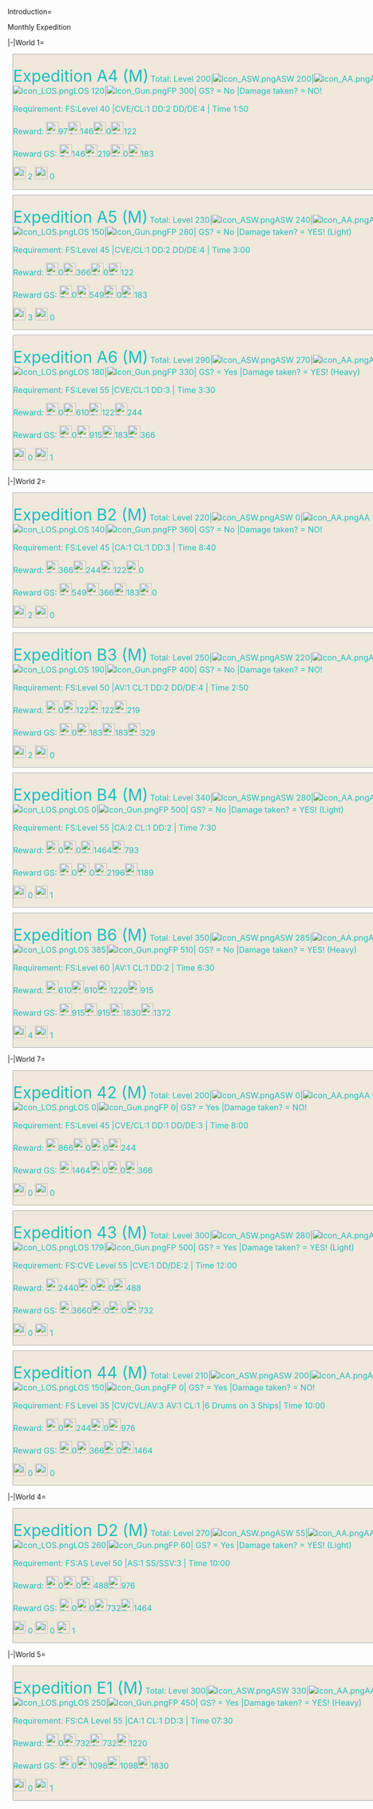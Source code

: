 <Tabber>Introduction=

Monthly Expedition

|-|World 1=

<div style="background:#EFE8DB;border:#AAAAAA 1px solid;width:790px;margin:10px;border-top-right-radius: 10px;padding: 10px 0px 00px 0px;"><div class="toccolours mw-collapsible mw-collapsed"><font size="6" color="#1DBDC0" >Expedition A4 (M)</font>
<font size="3" color="#1DBDC0" >Total: Level 200|[[File:Icon ASW.png]]ASW 200|[[File:Icon AA.png]]AA 200|[[File:Icon LOS.png]]LOS 120|[[File:Icon Gun.png]]FP 300| GS? = No |Damage taken? = NO!

Requirement: FS:Level 40 |CVE/CL:1 DD:2 DD/DE:4 | Time 1:50

Reward: [[File:Fuel.png|25px]]97[[File:Ammo.png|25px]]146[[File:Steel.png|25px]]0[[File:Bauxite.png|25px]]122

Reward GS: [[File:Fuel.png|25px]]146[[File:Ammo.png|25px]]219[[File:Steel.png|25px]]0[[File:Bauxite.png|25px]]183

[[File:Instant_repair.jpg|25px]] 2 [[File:Improvement_material.png|25px]] 0 

</font>

<div class="mw-collapsible-content">
{{{!}} style = "width:100%" cellspacing = "1" style = ""
{{!}} align = "center" style="background: #D6C8B8; width: 500px; letter-spacing: 2px;" {{!}}<font size="4">'''Kinu''' </font><br /><font size="2">''Nagara Class Light Cruiser'' </font>
{{!}} align = "center" style="background: #D6C8B8; width: 500px; letter-spacing: 2px;" {{!}}<font size="4">'''Yayoi''' </font><br /><font size="2">''Mutsuki Class Destroyer'' </font>
{{!}} align = "center" style="background: #D6C8B8; width: 500px; letter-spacing: 2px;" {{!}}<font size="4">'''Uzuki''' </font><br /><font size="2">''Mutsuki Class Destroyer'' </font>
{{!}}- 
{{!}} style="background: #EFE8DB;" {{!}}{{ShipCardKai|Kinu/Kai Ni|size=175px|align=center}}
{{!}} style="background: #EFE8DB;" {{!}}[[File:Yayoi_Valentine_Card.png|175px|center]]
{{!}} style="background: #EFE8DB;" {{!}}[[File:Uzuki_Valentine_Card.png|175px|center]]
{{!}}- 
{{!}} align = "center" style="background: #D6C8B8;" {{!}}<font size="4">Equipment </font>
{{!}} align = "center" style="background: #D6C8B8;" {{!}}<font size="4">Equipment </font>
{{!}} align = "center" style="background: #D6C8B8;" {{!}}<font size="4">Equipment </font>
{{!}}- 
{{!}} align = "left" style="background: #EBE2D3;" {{!}}[[File:LandingCraft.png|30px]]<font size="2"> [[Daihatsu Landing Craft]] </font>
{{!}} align = "left" style="background: #EBE2D3;" {{!}}[[File:GreenGunDP.png|30px]]<font size="2"> [[10cm Twin High-angle Mount + Anti-Aircraft Fire Director|10cm Twin High-angle Mount FD]] </font>
{{!}} align = "left" style="background: #EBE2D3;" {{!}}[[File:GreenGunDP.png|30px]]<font size="2"> [[10cm Twin High-angle Mount + Anti-Aircraft Fire Director|10cm Twin High-angle Mount FD]] </font>
{{!}}- 
{{!}} align = "left" style="background: #F8F4ED;" {{!}}[[File:LandingCraft.png|30px]]<font size="2"> [[Daihatsu Landing Craft]] </font>
{{!}} align = "left" style="background: #F8F4ED;" {{!}}[[File:GreenGunDP.png|30px]]<font size="2"> [[10cm Twin High-angle Mount + Anti-Aircraft Fire Director|10cm Twin High-angle Mount FD]] </font>
{{!}} align = "left" style="background: #F8F4ED;" {{!}}[[File:GreenGunDP.png|30px]]<font size="2"> [[10cm Twin High-angle Mount + Anti-Aircraft Fire Director|10cm Twin High-angle Mount FD]] </font>
{{!}}- 
{{!}} align = "left" style="background: #EBE2D3;" {{!}}[[File:LandingCraft.png|30px]]<font size="2"> [[Daihatsu Landing Craft]] </font>
{{!}} align = "left" style="background: #EBE2D3;" {{!}}[[File:GreenGunDP.png|30px]]<font size="2"> [[10cm Twin High-angle Mount + Anti-Aircraft Fire Director|10cm Twin High-angle Mount FD]] </font>
{{!}} align = "left" style="background: #EBE2D3;" {{!}}[[File:GreenGunDP.png|30px]]<font size="2"> [[10cm Twin High-angle Mount + Anti-Aircraft Fire Director|10cm Twin High-angle Mount FD]] </font>
{{!}}- 
{{!}} align = "center" style="background: #F8F4ED;" {{!}}<font size="2">- </font>
{{!}} align = "center" style="background: #F8F4ED;" {{!}}<font size="2">- </font>
{{!}} align = "center" style="background: #F8F4ED;" {{!}}<font size="2">- </font>
{{!}}- 
{{!}} align = "center" style="background: #D6C8B8; letter-spacing: 2px;" {{!}}<font size="4">'''Minazuki''' </font><br /><font size="2">''Mutsuki Class Destroyer'' </font>
{{!}} align = "center" style="background: #D6C8B8; letter-spacing: 2px;" {{!}}<font size="4">'''Shirayuki''' </font><br /><font size="2">''Fubuki Class Destroyer'' </font>
{{!}} align = "center" style="background: #D6C8B8; letter-spacing: 2px;" {{!}}<font size="4">'''Hatsuyuki''' </font><br /><font size="2">''Fubuki Class Destroyer'' </font>
{{!}}- 
{{!}} style="background: #EFE8DB;" {{!}}[[File:Minazuki_Valentine_Card.png|175px|center]]
{{!}} style="background: #EFE8DB;" {{!}}{{ShipCardKai|Shirayuki/Kai|size=175px|align=center}}
{{!}} style="background: #EFE8DB;" {{!}}{{ShipCardKai|Hatsuyuki/Kai|size=175px|align=center}}
{{!}}- 
{{!}} align = "center" style="background: #D6C8B8;" {{!}}<font size="4">Equipment </font>
{{!}} align = "center" style="background: #D6C8B8;" {{!}}<font size="4">Equipment </font>
{{!}} align = "center" style="background: #D6C8B8;" {{!}}<font size="4">Equipment </font>
{{!}}- 
{{!}} align = "left" style="background: #EBE2D3;" {{!}}[[File:GreenGunDP.png|30px]]<font size="2"> [[10cm Twin High-angle Mount + Anti-Aircraft Fire Director|10cm Twin High-angle Mount FD]] </font>
{{!}} align = "left" style="background: #EBE2D3;" {{!}}[[File:GreenGunDP.png|30px]]<font size="2"> [[10cm Twin High-angle Mount + Anti-Aircraft Fire Director|10cm Twin High-angle Mount FD]] </font>
{{!}} align = "left" style="background: #EBE2D3;" {{!}}[[File:Drum.png|30px]]<font size="2"> [[Drum Canister]]</font>
{{!}}- 
{{!}} align = "left" style="background: #F8F4ED;" {{!}}[[File:GreenGunDP.png|30px]]<font size="2"> [[10cm Twin High-angle Mount + Anti-Aircraft Fire Director|10cm Twin High-angle Mount FD]] </font>
{{!}} align = "left" style="background: #F8F4ED;" {{!}}[[File:GreenGunDP.png|30px]]<font size="2"> [[10cm Twin High-angle Mount + Anti-Aircraft Fire Director|10cm Twin High-angle Mount FD]] </font>
{{!}} align = "left" style="background: #F8F4ED;" {{!}}[[File:Drum.png|30px]]<font size="2"> [[Drum Canister]]</font>
{{!}}- 
{{!}} align = "left" style="background: #EBE2D3;" {{!}}[[File:GreenGunDP.png|30px]]<font size="2"> [[10cm Twin High-angle Mount + Anti-Aircraft Fire Director|10cm Twin High-angle Mount FD]] </font>
{{!}} align = "Left" style="background: #EBE2D3;" {{!}}[[File:Drum.png|30px]]<font size="2"> [[Drum Canister]]</font>
{{!}} align = "Left" style="background: #EBE2D3;" {{!}}[[File:Drum.png|30px]]<font size="2"> [[Drum Canister]]</font>
{{!}}- 
{{!}} align = "center" style="background: #F8F4ED;" {{!}}<font size="2">- </font>
{{!}} align = "center" style="background: #F8F4ED;" {{!}}<font size="2">- </font>
{{!}} align = "center" style="background: #F8F4ED;" {{!}}<font size="2">- </font>
{{!}}- 
{{!}}}
</div></div></div>

<div style="background:#EFE8DB;border:#AAAAAA 1px solid;width:790px;margin:10px;border-top-right-radius: 10px;padding: 10px 0px 00px 0px;"><div class="toccolours mw-collapsible mw-collapsed"><font size="6" color="#1DBDC0" >Expedition A5 (M)</font>
<font size="3" color="#1DBDC0" >Total: Level 230|[[File:Icon ASW.png]]ASW 240|[[File:Icon AA.png]]AA 220|[[File:Icon LOS.png]]LOS 150|[[File:Icon Gun.png]]FP 280| GS? = No |Damage taken? = YES! (Light)

Requirement: FS:Level 45 |CVE/CL:1 DD:2 DD/DE:4 | Time 3:00

Reward: [[File:Fuel.png|25px]]0[[File:Ammo.png|25px]]366[[File:Steel.png|25px]]0[[File:Bauxite.png|25px]]122

Reward GS: [[File:Fuel.png|25px]]0[[File:Ammo.png|25px]]549[[File:Steel.png|25px]]0[[File:Bauxite.png|25px]]183

[[File:Instant_repair.jpg|25px]] 3 [[File:Improvement_material.png|25px]] 0  </font>

<div class="mw-collapsible-content">
{{{!}} style = "width:100%" cellspacing = "1" style = ""
{{!}} align = "center" style="background: #D6C8B8; width: 500px; letter-spacing: 2px;" {{!}}<font size="4">'''Kinu''' </font><br /><font size="2">''Nagara Class Light Cruiser'' </font>
{{!}} align = "center" style="background: #D6C8B8; width: 500px; letter-spacing: 2px;" {{!}}<font size="4">'''Yayoi''' </font><br /><font size="2">''Mutsuki Class Destroyer'' </font>
{{!}} align = "center" style="background: #D6C8B8; width: 500px; letter-spacing: 2px;" {{!}}<font size="4">'''Uzuki''' </font><br /><font size="2">''Mutsuki Class Destroyer'' </font>
{{!}}- 
{{!}} style="background: #EFE8DB;" {{!}}{{ShipCardKai|Kinu/Kai Ni|size=175px|align=center}}
{{!}} style="background: #EFE8DB;" {{!}}[[File:Yayoi_Valentine_Card.png|175px|center]]
{{!}} style="background: #EFE8DB;" {{!}}[[File:Uzuki_Valentine_Card.png|175px|center]]
{{!}}- 
{{!}} align = "center" style="background: #D6C8B8;" {{!}}<font size="4">Equipment </font>
{{!}} align = "center" style="background: #D6C8B8;" {{!}}<font size="4">Equipment </font>
{{!}} align = "center" style="background: #D6C8B8;" {{!}}<font size="4">Equipment </font>
{{!}}- 
{{!}} align = "left" style="background: #EBE2D3;" {{!}}[[File:LandingCraft.png|30px]]<font size="2"> [[Daihatsu Landing Craft]] </font>
{{!}} align = "left" style="background: #EBE2D3;" {{!}}[[File:GreenGunDP.png|30px]]<font size="2"> [[10cm Twin High-angle Mount + Anti-Aircraft Fire Director|10cm Twin High-angle Mount FD]] </font>
{{!}} align = "left" style="background: #EBE2D3;" {{!}}[[File:GreenGunDP.png|30px]]<font size="2"> [[10cm Twin High-angle Mount + Anti-Aircraft Fire Director|10cm Twin High-angle Mount FD]] </font>
{{!}}- 
{{!}} align = "left" style="background: #F8F4ED;" {{!}}[[File:LandingCraft.png|30px]]<font size="2"> [[Daihatsu Landing Craft]] </font>
{{!}} align = "left" style="background: #F8F4ED;" {{!}}[[File:GreenGunDP.png|30px]]<font size="2"> [[10cm Twin High-angle Mount + Anti-Aircraft Fire Director|10cm Twin High-angle Mount FD]] </font>
{{!}} align = "left" style="background: #F8F4ED;" {{!}}[[File:GreenGunDP.png|30px]]<font size="2"> [[10cm Twin High-angle Mount + Anti-Aircraft Fire Director|10cm Twin High-angle Mount FD]] </font>
{{!}}- 
{{!}} align = "left" style="background: #EBE2D3;" {{!}}[[File:LandingCraft.png|30px]]<font size="2"> [[Daihatsu Landing Craft]] </font>
{{!}} align = "left" style="background: #EBE2D3;" {{!}}[[File:GreenGunDP.png|30px]]<font size="2"> [[10cm Twin High-angle Mount + Anti-Aircraft Fire Director|10cm Twin High-angle Mount FD]] </font>
{{!}} align = "left" style="background: #EBE2D3;" {{!}}[[File:GreenGunDP.png|30px]]<font size="2"> [[10cm Twin High-angle Mount + Anti-Aircraft Fire Director|10cm Twin High-angle Mount FD]] </font>
{{!}}- 
{{!}} align = "center" style="background: #F8F4ED;" {{!}}<font size="2">- </font>
{{!}} align = "center" style="background: #F8F4ED;" {{!}}<font size="2">- </font>
{{!}} align = "center" style="background: #F8F4ED;" {{!}}<font size="2">- </font>
{{!}}- 
{{!}} align = "center" style="background: #D6C8B8; letter-spacing: 2px;" {{!}}<font size="4">'''Minazuki''' </font><br /><font size="2">''Mutsuki Class Destroyer'' </font>
{{!}} align = "center" style="background: #D6C8B8; letter-spacing: 2px;" {{!}}<font size="4">'''Shirayuki''' </font><br /><font size="2">''Fubuki Class Destroyer'' </font>
{{!}} align = "center" style="background: #D6C8B8; letter-spacing: 2px;" {{!}}<font size="4">'''Hatsuyuki''' </font><br /><font size="2">''Fubuki Class Destroyer'' </font>
{{!}}- 
{{!}} style="background: #EFE8DB;" {{!}}[[File:Minazuki_Valentine_Card.png|175px|center]]
{{!}} style="background: #EFE8DB;" {{!}}{{ShipCardKai|Shirayuki/Kai|size=175px|align=center}}
{{!}} style="background: #EFE8DB;" {{!}}{{ShipCardKai|Hatsuyuki/Kai|size=175px|align=center}}
{{!}}- 
{{!}} align = "center" style="background: #D6C8B8;" {{!}}<font size="4">Equipment </font>
{{!}} align = "center" style="background: #D6C8B8;" {{!}}<font size="4">Equipment </font>
{{!}} align = "center" style="background: #D6C8B8;" {{!}}<font size="4">Equipment </font>
{{!}}- 
{{!}} align = "left" style="background: #EBE2D3;" {{!}}[[File:GreenGunDP.png|30px]]<font size="2"> [[10cm Twin High-angle Mount + Anti-Aircraft Fire Director|10cm Twin High-angle Mount FD]] </font>
{{!}} align = "left" style="background: #EBE2D3;" {{!}}[[File:GreenGunDP.png|30px]]<font size="2"> [[10cm Twin High-angle Mount + Anti-Aircraft Fire Director|10cm Twin High-angle Mount FD]] </font>
{{!}} align = "left" style="background: #EBE2D3;" {{!}}[[File:Drum.png|30px]]<font size="2"> [[Drum Canister]]</font>
{{!}}- 
{{!}} align = "left" style="background: #F8F4ED;" {{!}}[[File:GreenGunDP.png|30px]]<font size="2"> [[10cm Twin High-angle Mount + Anti-Aircraft Fire Director|10cm Twin High-angle Mount FD]] </font>
{{!}} align = "left" style="background: #F8F4ED;" {{!}}[[File:GreenGunDP.png|30px]]<font size="2"> [[10cm Twin High-angle Mount + Anti-Aircraft Fire Director|10cm Twin High-angle Mount FD]] </font>
{{!}} align = "left" style="background: #F8F4ED;" {{!}}[[File:Drum.png|30px]]<font size="2"> [[Drum Canister]]</font>
{{!}}- 
{{!}} align = "left" style="background: #EBE2D3;" {{!}}[[File:GreenGunDP.png|30px]]<font size="2"> [[10cm Twin High-angle Mount + Anti-Aircraft Fire Director|10cm Twin High-angle Mount FD]] </font>
{{!}} align = "Left" style="background: #EBE2D3;" {{!}}[[File:GreenGunDP.png|30px]]<font size="2"> [[10cm Twin High-angle Mount + Anti-Aircraft Fire Director|10cm Twin High-angle Mount FD]] </font>
{{!}} align = "Left" style="background: #EBE2D3;" {{!}}[[File:Drum.png|30px]]<font size="2"> [[Drum Canister]]</font>
{{!}}- 
{{!}} align = "center" style="background: #F8F4ED;" {{!}}<font size="2">- </font>
{{!}} align = "center" style="background: #F8F4ED;" {{!}}<font size="2">- </font>
{{!}} align = "center" style="background: #F8F4ED;" {{!}}<font size="2">- </font>
{{!}}- 
{{!}}}
</div></div></div>

<div style="background:#EFE8DB;border:#AAAAAA 1px solid;width:790px;margin:10px;border-top-right-radius: 10px;padding: 10px 0px 00px 0px;"><div class="toccolours mw-collapsible mw-collapsed"><font size="6" color="#1DBDC0" >Expedition A6 (M)</font>
<font size="3" color="#1DBDC0" >Total: Level 290|[[File:Icon ASW.png]]ASW 270|[[File:Icon AA.png]]AA 300|[[File:Icon LOS.png]]LOS 180|[[File:Icon Gun.png]]FP 330| GS? = Yes |Damage taken? = YES! (Heavy)

Requirement: FS:Level 55 |CVE/CL:1 DD:3 | Time 3:30

Reward: [[File:Fuel.png|25px]]0[[File:Ammo.png|25px]]610[[File:Steel.png|25px]]122[[File:Bauxite.png|25px]]244

Reward GS: [[File:Fuel.png|25px]]0[[File:Ammo.png|25px]]915[[File:Steel.png|25px]]183[[File:Bauxite.png|25px]]366

[[File:Instant_repair.jpg|25px]] 0 [[File:Improvement_material.png|25px]] 1  </font>

<div class="mw-collapsible-content">
{{{!}} style = "width:100%" cellspacing = "1" style = ""
{{!}} align = "center" style="background: #D6C8B8; width: 500px; letter-spacing: 2px;" {{!}}<font size="4">'''Kinu''' </font><br /><font size="2">''Nagara Class Light Cruiser'' </font>
{{!}} align = "center" style="background: #D6C8B8; width: 500px; letter-spacing: 2px;" {{!}}<font size="4">'''Yayoi''' </font><br /><font size="2">''Mutsuki Class Destroyer'' </font>
{{!}} align = "center" style="background: #D6C8B8; width: 500px; letter-spacing: 2px;" {{!}}<font size="4">'''Uzuki''' </font><br /><font size="2">''Mutsuki Class Destroyer'' </font>
{{!}}- 
{{!}} style="background: #EFE8DB;" {{!}}{{ShipCardKai|Kinu/Kai Ni|size=175px|align=center}}
{{!}} style="background: #EFE8DB;" {{!}}[[File:Yayoi_Valentine_Card.png|175px|center]]
{{!}} style="background: #EFE8DB;" {{!}}[[File:Uzuki_Valentine_Card.png|175px|center]]
{{!}}- 
{{!}} align = "center" style="background: #D6C8B8;" {{!}}<font size="4">Equipment </font>
{{!}} align = "center" style="background: #D6C8B8;" {{!}}<font size="4">Equipment </font>
{{!}} align = "center" style="background: #D6C8B8;" {{!}}<font size="4">Equipment </font>
{{!}}- 
{{!}} align = "left" style="background: #EBE2D3;" {{!}}[[File:LandingCraft.png|30px]]<font size="2"> [[Daihatsu Landing Craft]] </font>
{{!}} align = "left" style="background: #EBE2D3;" {{!}}[[File:GreenGunDP.png|30px]]<font size="2"> [[10cm Twin High-angle Mount + Anti-Aircraft Fire Director|10cm Twin High-angle Mount FD]] </font>
{{!}} align = "left" style="background: #EBE2D3;" {{!}}[[File:GreenGunDP.png|30px]]<font size="2"> [[10cm Twin High-angle Mount + Anti-Aircraft Fire Director|10cm Twin High-angle Mount FD]] </font>
{{!}}- 
{{!}} align = "left" style="background: #F8F4ED;" {{!}}[[File:LandingCraft.png|30px]]<font size="2"> [[Daihatsu Landing Craft]] </font>
{{!}} align = "left" style="background: #F8F4ED;" {{!}}[[File:GreenGunDP.png|30px]]<font size="2"> [[10cm Twin High-angle Mount + Anti-Aircraft Fire Director|10cm Twin High-angle Mount FD]] </font>
{{!}} align = "left" style="background: #F8F4ED;" {{!}}[[File:GreenGunDP.png|30px]]<font size="2"> [[10cm Twin High-angle Mount + Anti-Aircraft Fire Director|10cm Twin High-angle Mount FD]] </font>
{{!}}- 
{{!}} align = "left" style="background: #EBE2D3;" {{!}}[[File:LandingCraft.png|30px]]<font size="2"> [[Daihatsu Landing Craft]] </font>
{{!}} align = "left" style="background: #EBE2D3;" {{!}}[[File:GreenGunDP.png|30px]]<font size="2"> [[10cm Twin High-angle Mount + Anti-Aircraft Fire Director|10cm Twin High-angle Mount FD]] </font>
{{!}} align = "left" style="background: #EBE2D3;" {{!}}[[File:GreenGunDP.png|30px]]<font size="2"> [[10cm Twin High-angle Mount + Anti-Aircraft Fire Director|10cm Twin High-angle Mount FD]] </font>
{{!}}- 
{{!}} align = "center" style="background: #F8F4ED;" {{!}}<font size="2">- </font>
{{!}} align = "center" style="background: #F8F4ED;" {{!}}<font size="2">- </font>
{{!}} align = "center" style="background: #F8F4ED;" {{!}}<font size="2">- </font>
{{!}}- 
{{!}} align = "center" style="background: #D6C8B8; letter-spacing: 2px;" {{!}}<font size="4">'''Naganami''' </font><br /><font size="2">''Yuugumo Class Destroyer'' </font>
{{!}} align = "center" style="background: #D6C8B8; letter-spacing: 2px;" {{!}}<font size="4">'''Shirayuki''' </font><br /><font size="2">''Fubuki Class Destroyer'' </font>
{{!}} align = "center" style="background: #D6C8B8; letter-spacing: 2px;" {{!}}<font size="4">'''Hatsuyuki''' </font><br /><font size="2">''Fubuki Class Destroyer'' </font>
{{!}}- 
{{!}} style="background: #EFE8DB;" {{!}}[[File:Naganami_Kai_Ni_Spring_Bouquet_2019_Card.png|175px|center]]
{{!}} style="background: #EFE8DB;" {{!}}{{ShipCardKai|Shirayuki/Kai|size=175px|align=center}}
{{!}} style="background: #EFE8DB;" {{!}}{{ShipCardKai|Hatsuyuki/Kai|size=175px|align=center}}
{{!}}- 
{{!}} align = "center" style="background: #D6C8B8;" {{!}}<font size="4">Equipment </font>
{{!}} align = "center" style="background: #D6C8B8;" {{!}}<font size="4">Equipment </font>
{{!}} align = "center" style="background: #D6C8B8;" {{!}}<font size="4">Equipment </font>
{{!}}- 
{{!}} align = "left" style="background: #EBE2D3;" {{!}}[[File:RedGunLight.png|30px]]<font size="2"> [[12.7cm Twin Gun Mount Model D Kai 2]] </font>
{{!}} align = "left" style="background: #EBE2D3;" {{!}}[[File:GreenGunDP.png|30px]]<font size="2"> [[10cm Twin High-angle Mount + Anti-Aircraft Fire Director|10cm Twin High-angle Mount FD]] </font>
{{!}} align = "left" style="background: #EBE2D3;" {{!}}[[File:GreenGunDP.png|30px]]<font size="2"> [[10cm Twin High-angle Mount + Anti-Aircraft Fire Director|10cm Twin High-angle Mount FD]]</font>
{{!}}- 
{{!}} align = "left" style="background: #F8F4ED;" {{!}}[[File:RedGunLight.png|30px]]<font size="2"> [[12.7cm Twin Gun Mount Model D Kai 2]] </font>
{{!}} align = "left" style="background: #F8F4ED;" {{!}}[[File:GreenGunDP.png|30px]]<font size="2"> [[10cm Twin High-angle Mount + Anti-Aircraft Fire Director|10cm Twin High-angle Mount FD]] </font>
{{!}} align = "left" style="background: #F8F4ED;" {{!}}[[File:GreenGunDP.png|30px]]<font size="2"> [[10cm Twin High-angle Mount + Anti-Aircraft Fire Director|10cm Twin High-angle Mount FD]]</font>
{{!}}- 
{{!}} align = "left" style="background: #EBE2D3;" {{!}}[[File:RedGunLight.png|30px]]<font size="2"> [[12.7cm Twin Gun Mount Model D Kai 2]] </font>
{{!}} align = "Left" style="background: #EBE2D3;" {{!}}[[File:GreenGunDP.png|30px]]<font size="2"> [[10cm Twin High-angle Mount + Anti-Aircraft Fire Director|10cm Twin High-angle Mount FD]] </font>
{{!}} align = "Left" style="background: #EBE2D3;" {{!}}[[File:GreenGunDP.png|30px]]<font size="2"> [[10cm Twin High-angle Mount + Anti-Aircraft Fire Director|10cm Twin High-angle Mount FD]]</font>
{{!}}- 
{{!}} align = "center" style="background: #F8F4ED;" {{!}}<font size="2">- </font>
{{!}} align = "center" style="background: #F8F4ED;" {{!}}<font size="2">- </font>
{{!}} align = "center" style="background: #F8F4ED;" {{!}}<font size="2">- </font>
{{!}}- 
{{!}}}
</div></div></div>

|-|World 2=

<div style="background:#EFE8DB;border:#AAAAAA 1px solid;width:790px;margin:10px;border-top-right-radius: 10px;padding: 10px 0px 00px 0px;"><div class="toccolours mw-collapsible mw-collapsed"><font size="6" color="#1DBDC0" >Expedition B2 (M)</font>
<font size="3" color="#1DBDC0" >Total: Level 220|[[File:Icon ASW.png]]ASW 0|[[File:Icon AA.png]]AA 160|[[File:Icon LOS.png]]LOS 140|[[File:Icon Gun.png]]FP 360| GS? = No |Damage taken? = NO!

Requirement: FS:Level 45 |CA:1 CL:1 DD:3 | Time 8:40

Reward: [[File:Fuel.png|25px]]366[[File:Ammo.png|25px]]244[[File:Steel.png|25px]]122[[File:Bauxite.png|25px]]0

Reward GS: [[File:Fuel.png|25px]]549[[File:Ammo.png|25px]]366[[File:Steel.png|25px]]183[[File:Bauxite.png|25px]]0

[[File:Instant_repair.jpg|25px]] 2 [[File:Improvement_material.png|25px]] 0  </font>

<div class="mw-collapsible-content">
{{{!}} style = "width:100%" cellspacing = "1" style = ""
{{!}} align = "center" style="background: #D6C8B8; width: 500px; letter-spacing: 2px;" {{!}}<font size="4">'''Kinu''' </font><br /><font size="2">''Nagara Class Light Cruiser'' </font>
{{!}} align = "center" style="background: #D6C8B8; width: 500px; letter-spacing: 2px;" {{!}}<font size="4">'''Yayoi''' </font><br /><font size="2">''Mutsuki Class Destroyer'' </font>
{{!}} align = "center" style="background: #D6C8B8; width: 500px; letter-spacing: 2px;" {{!}}<font size="4">'''Uzuki''' </font><br /><font size="2">''Mutsuki Class Destroyer'' </font>
{{!}}- 
{{!}} style="background: #EFE8DB;" {{!}}{{ShipCardKai|Kinu/Kai Ni|size=175px|align=center}}
{{!}} style="background: #EFE8DB;" {{!}}[[File:Yayoi_Valentine_Card.png|175px|center]]
{{!}} style="background: #EFE8DB;" {{!}}[[File:Uzuki_Valentine_Card.png|175px|center]]
{{!}}- 
{{!}} align = "center" style="background: #D6C8B8;" {{!}}<font size="4">Equipment </font>
{{!}} align = "center" style="background: #D6C8B8;" {{!}}<font size="4">Equipment </font>
{{!}} align = "center" style="background: #D6C8B8;" {{!}}<font size="4">Equipment </font>
{{!}}- 
{{!}} align = "left" style="background: #EBE2D3;" {{!}}[[File:LandingCraft.png|30px]]<font size="2"> [[Daihatsu Landing Craft]] </font>
{{!}} align = "left" style="background: #EBE2D3;" {{!}}[[File:GreenGunDP.png|30px]]<font size="2"> [[10cm Twin High-angle Mount + Anti-Aircraft Fire Director|10cm Twin High-angle Mount FD]] </font>
{{!}} align = "left" style="background: #EBE2D3;" {{!}}[[File:GreenGunDP.png|30px]]<font size="2"> [[10cm Twin High-angle Mount + Anti-Aircraft Fire Director|10cm Twin High-angle Mount FD]] </font>
{{!}}- 
{{!}} align = "left" style="background: #F8F4ED;" {{!}}[[File:LandingCraft.png|30px]]<font size="2"> [[Daihatsu Landing Craft]] </font>
{{!}} align = "left" style="background: #F8F4ED;" {{!}}[[File:GreenGunDP.png|30px]]<font size="2"> [[10cm Twin High-angle Mount + Anti-Aircraft Fire Director|10cm Twin High-angle Mount FD]] </font>
{{!}} align = "left" style="background: #F8F4ED;" {{!}}[[File:GreenGunDP.png|30px]]<font size="2"> [[10cm Twin High-angle Mount + Anti-Aircraft Fire Director|10cm Twin High-angle Mount FD]] </font>
{{!}}- 
{{!}} align = "left" style="background: #EBE2D3;" {{!}}[[File:LandingCraft.png|30px]]<font size="2"> [[Daihatsu Landing Craft]] </font>
{{!}} align = "left" style="background: #EBE2D3;" {{!}}[[File:GreenGunDP.png|30px]]<font size="2"> [[10cm Twin High-angle Mount + Anti-Aircraft Fire Director|10cm Twin High-angle Mount FD]] </font>
{{!}} align = "left" style="background: #EBE2D3;" {{!}}[[File:GreenGunDP.png|30px]]<font size="2"> [[10cm Twin High-angle Mount + Anti-Aircraft Fire Director|10cm Twin High-angle Mount FD]] </font>
{{!}}- 
{{!}} align = "center" style="background: #F8F4ED;" {{!}}<font size="2">- </font>
{{!}} align = "center" style="background: #F8F4ED;" {{!}}<font size="2">- </font>
{{!}} align = "center" style="background: #F8F4ED;" {{!}}<font size="2">- </font>
{{!}}- 
{{!}} align = "center" style="background: #D6C8B8; letter-spacing: 2px;" {{!}}<font size="4">'''Aoba''' </font><br /><font size="2">''Aoba Class Heavy Cruiser'' </font>
{{!}} align = "center" style="background: #D6C8B8; letter-spacing: 2px;" {{!}}<font size="4">'''Shirayuki''' </font><br /><font size="2">''Fubuki Class Destroyer'' </font>
{{!}} align = "center" style="background: #D6C8B8; letter-spacing: 2px;" {{!}}<font size="4">'''Hatsuyuki''' </font><br /><font size="2">''Fubuki Class Destroyer'' </font>
{{!}}- 
{{!}} style="background: #EFE8DB;" {{!}}{{ShipCardKai|Aoba/Kai|size=175px|align=center}}
{{!}} style="background: #EFE8DB;" {{!}}{{ShipCardKai|Shirayuki/Kai|size=175px|align=center}}
{{!}} style="background: #EFE8DB;" {{!}}{{ShipCardKai|Hatsuyuki/Kai|size=175px|align=center}}
{{!}}- 
{{!}} align = "center" style="background: #D6C8B8;" {{!}}<font size="4">Equipment </font>
{{!}} align = "center" style="background: #D6C8B8;" {{!}}<font size="4">Equipment </font>
{{!}} align = "center" style="background: #D6C8B8;" {{!}}<font size="4">Equipment </font>
{{!}}- 
{{!}} align = "left" style="background: #EBE2D3;" {{!}}[[File:RedGunMedium.png|30px]]<font size="2"> [[20.3cm (No.2) Twin Gun Mount]] </font>
{{!}} align = "left" style="background: #EBE2D3;" {{!}}[[File:GreenGunDP.png|30px]]<font size="2"> [[10cm Twin High-angle Mount + Anti-Aircraft Fire Director|10cm Twin High-angle Mount FD]] </font>
{{!}} align = "left" style="background: #EBE2D3;" {{!}}[[File:Drum.png|30px]]<font size="2"> [[Drum Canister]]</font>
{{!}}- 
{{!}} align = "left" style="background: #F8F4ED;" {{!}}[[File:RedGunMedium.png|30px]]<font size="2"> [[20.3cm (No.2) Twin Gun Mount]] </font>
{{!}} align = "left" style="background: #F8F4ED;" {{!}}[[File:GreenGunDP.png|30px]]<font size="2"> [[10cm Twin High-angle Mount + Anti-Aircraft Fire Director|10cm Twin High-angle Mount FD]] </font>
{{!}} align = "left" style="background: #F8F4ED;" {{!}}[[File:Drum.png|30px]]<font size="2"> [[Drum Canister]]</font>
{{!}}- 
{{!}} align = "left" style="background: #EBE2D3;" {{!}}[[File:RedGunMedium.png|30px]]<font size="2"> [[20.3cm (No.2) Twin Gun Mount]] </font>
{{!}} align = "left" style="background: #EBE2D3;" {{!}}[[File:GreenGunDP.png|30px]]<font size="2"> [[10cm Twin High-angle Mount + Anti-Aircraft Fire Director|10cm Twin High-angle Mount FD]] </font>
{{!}} align = "left" style="background: #EBE2D3;" {{!}}[[File:Drum.png|30px]]<font size="2"> [[Drum Canister]]</font>
{{!}}- 
{{!}} align = "left" style="background: #F8F4ED;" {{!}}[[File:RedGunMedium.png|30px]]<font size="2"> [[20.3cm (No.2) Twin Gun Mount]] </font>
{{!}} align = "center" style="background: #F8F4ED;" {{!}}<font size="2">- </font>
{{!}} align = "center" style="background: #F8F4ED;" {{!}}<font size="2">- </font>
{{!}}- 
{{!}}}
</div></div></div>

<div style="background:#EFE8DB;border:#AAAAAA 1px solid;width:790px;margin:10px;border-top-right-radius: 10px;padding: 10px 0px 00px 0px;"><div class="toccolours mw-collapsible mw-collapsed"><font size="6" color="#1DBDC0" >Expedition B3 (M)</font>
<font size="3" color="#1DBDC0" >Total: Level 250|[[File:Icon ASW.png]]ASW 220|[[File:Icon AA.png]]AA 220|[[File:Icon LOS.png]]LOS 190|[[File:Icon Gun.png]]FP 400| GS? = No |Damage taken? = NO!

Requirement: FS:Level 50 |AV:1 CL:1 DD:2 DD/DE:4 | Time 2:50

Reward: [[File:Fuel.png|25px]]0[[File:Ammo.png|25px]]122[[File:Steel.png|25px]]122[[File:Bauxite.png|25px]]219

Reward GS: [[File:Fuel.png|25px]]0[[File:Ammo.png|25px]]183[[File:Steel.png|25px]]183[[File:Bauxite.png|25px]]329

[[File:Instant_repair.jpg|25px]] 2 [[File:Improvement_material.png|25px]] 0  </font>

<div class="mw-collapsible-content">
{{{!}} style = "width:100%" cellspacing = "1" style = ""
{{!}} align = "center" style="background: #D6C8B8; width: 500px; letter-spacing: 2px;" {{!}}<font size="4">'''Kinu''' </font><br /><font size="2">''Nagara Class Light Cruiser'' </font>
{{!}} align = "center" style="background: #D6C8B8; width: 500px; letter-spacing: 2px;" {{!}}<font size="4">'''Yayoi''' </font><br /><font size="2">''Mutsuki Class Destroyer'' </font>
{{!}} align = "center" style="background: #D6C8B8; width: 500px; letter-spacing: 2px;" {{!}}<font size="4">'''Uzuki''' </font><br /><font size="2">''Mutsuki Class Destroyer'' </font>
{{!}}- 
{{!}} style="background: #EFE8DB;" {{!}}{{ShipCardKai|Kinu/Kai Ni|size=175px|align=center}}
{{!}} style="background: #EFE8DB;" {{!}}[[File:Yayoi_Valentine_Card.png|175px|center]]
{{!}} style="background: #EFE8DB;" {{!}}[[File:Uzuki_Valentine_Card.png|175px|center]]
{{!}}- 
{{!}} align = "center" style="background: #D6C8B8;" {{!}}<font size="4">Equipment </font>
{{!}} align = "center" style="background: #D6C8B8;" {{!}}<font size="4">Equipment </font>
{{!}} align = "center" style="background: #D6C8B8;" {{!}}<font size="4">Equipment </font>
{{!}}- 
{{!}} align = "left" style="background: #EBE2D3;" {{!}}[[File:LandingCraft.png|30px]]<font size="2"> [[Daihatsu Landing Craft]] </font>
{{!}} align = "left" style="background: #EBE2D3;" {{!}}[[File:GreenGunDP.png|30px]]<font size="2"> [[10cm Twin High-angle Mount + Anti-Aircraft Fire Director|10cm Twin High-angle Mount FD]] </font>
{{!}} align = "left" style="background: #EBE2D3;" {{!}}[[File:GreenGunDP.png|30px]]<font size="2"> [[10cm Twin High-angle Mount + Anti-Aircraft Fire Director|10cm Twin High-angle Mount FD]] </font>
{{!}}- 
{{!}} align = "left" style="background: #F8F4ED;" {{!}}[[File:LandingCraft.png|30px]]<font size="2"> [[Daihatsu Landing Craft]] </font>
{{!}} align = "left" style="background: #F8F4ED;" {{!}}[[File:GreenGunDP.png|30px]]<font size="2"> [[10cm Twin High-angle Mount + Anti-Aircraft Fire Director|10cm Twin High-angle Mount FD]] </font>
{{!}} align = "left" style="background: #F8F4ED;" {{!}}[[File:GreenGunDP.png|30px]]<font size="2"> [[10cm Twin High-angle Mount + Anti-Aircraft Fire Director|10cm Twin High-angle Mount FD]] </font>
{{!}}- 
{{!}} align = "left" style="background: #EBE2D3;" {{!}}[[File:LandingCraft.png|30px]]<font size="2"> [[Daihatsu Landing Craft]] </font>
{{!}} align = "left" style="background: #EBE2D3;" {{!}}[[File:GreenGunDP.png|30px]]<font size="2"> [[10cm Twin High-angle Mount + Anti-Aircraft Fire Director|10cm Twin High-angle Mount FD]] </font>
{{!}} align = "left" style="background: #EBE2D3;" {{!}}[[File:GreenGunDP.png|30px]]<font size="2"> [[10cm Twin High-angle Mount + Anti-Aircraft Fire Director|10cm Twin High-angle Mount FD]] </font>
{{!}}- 
{{!}} align = "center" style="background: #F8F4ED;" {{!}}<font size="2">- </font>
{{!}} align = "center" style="background: #F8F4ED;" {{!}}<font size="2">- </font>
{{!}} align = "center" style="background: #F8F4ED;" {{!}}<font size="2">- </font>
{{!}}- 
{{!}} align = "center" style="background: #D6C8B8; letter-spacing: 2px;" {{!}}<font size="4">'''Aoba''' </font><br /><font size="2">''Aoba Class Heavy Cruiser'' </font>
{{!}} align = "center" style="background: #D6C8B8; letter-spacing: 2px;" {{!}}<font size="4">'''Shirayuki''' </font><br /><font size="2">''Fubuki Class Destroyer'' </font>
{{!}} align = "center" style="background: #D6C8B8; letter-spacing: 2px;" {{!}}<font size="4">'''Hatsuyuki''' </font><br /><font size="2">''Fubuki Class Destroyer'' </font>
{{!}}- 
{{!}} style="background: #EFE8DB;" {{!}}{{ShipCardKai|Aoba/Kai|size=175px|align=center}}
{{!}} style="background: #EFE8DB;" {{!}}{{ShipCardKai|Shirayuki/Kai|size=175px|align=center}}
{{!}} style="background: #EFE8DB;" {{!}}{{ShipCardKai|Hatsuyuki/Kai|size=175px|align=center}}
{{!}}- 
{{!}} align = "center" style="background: #D6C8B8;" {{!}}<font size="4">Equipment </font>
{{!}} align = "center" style="background: #D6C8B8;" {{!}}<font size="4">Equipment </font>
{{!}} align = "center" style="background: #D6C8B8;" {{!}}<font size="4">Equipment </font>
{{!}}- 
{{!}} align = "left" style="background: #EBE2D3;" {{!}}[[File:RedGunMedium.png|30px]]<font size="2"> [[20.3cm (No.2) Twin Gun Mount]] </font>
{{!}} align = "left" style="background: #EBE2D3;" {{!}}[[File:GreenGunDP.png|30px]]<font size="2"> [[10cm Twin High-angle Mount + Anti-Aircraft Fire Director|10cm Twin High-angle Mount FD]] </font>
{{!}} align = "left" style="background: #EBE2D3;" {{!}}[[File:Drum.png|30px]]<font size="2"> [[Drum Canister]]</font>
{{!}}- 
{{!}} align = "left" style="background: #F8F4ED;" {{!}}[[File:RedGunMedium.png|30px]]<font size="2"> [[20.3cm (No.2) Twin Gun Mount]] </font>
{{!}} align = "left" style="background: #F8F4ED;" {{!}}[[File:GreenGunDP.png|30px]]<font size="2"> [[10cm Twin High-angle Mount + Anti-Aircraft Fire Director|10cm Twin High-angle Mount FD]] </font>
{{!}} align = "left" style="background: #F8F4ED;" {{!}}[[File:Drum.png|30px]]<font size="2"> [[Drum Canister]]</font>
{{!}}- 
{{!}} align = "left" style="background: #EBE2D3;" {{!}}[[File:RedGunMedium.png|30px]]<font size="2"> [[20.3cm (No.2) Twin Gun Mount]] </font>
{{!}} align = "left" style="background: #EBE2D3;" {{!}}[[File:GreenGunDP.png|30px]]<font size="2"> [[10cm Twin High-angle Mount + Anti-Aircraft Fire Director|10cm Twin High-angle Mount FD]] </font>
{{!}} align = "left" style="background: #EBE2D3;" {{!}}[[File:Drum.png|30px]]<font size="2"> [[Drum Canister]]</font>
{{!}}- 
{{!}} align = "left" style="background: #F8F4ED;" {{!}}[[File:RedGunMedium.png|30px]]<font size="2"> [[20.3cm (No.2) Twin Gun Mount]] </font>
{{!}} align = "center" style="background: #F8F4ED;" {{!}}<font size="2">- </font>
{{!}} align = "center" style="background: #F8F4ED;" {{!}}<font size="2">- </font>
{{!}}- 
{{!}}}
</div></div></div>

<div style="background:#EFE8DB;border:#AAAAAA 1px solid;width:790px;margin:10px;border-top-right-radius: 10px;padding: 10px 0px 00px 0px;"><div class="toccolours mw-collapsible mw-collapsed"><font size="6" color="#1DBDC0" >Expedition B4 (M)</font>
<font size="3" color="#1DBDC0" >Total: Level 340|[[File:Icon ASW.png]]ASW 280|[[File:Icon AA.png]]AA 0|[[File:Icon LOS.png]]LOS 0|[[File:Icon Gun.png]]FP 500| GS? = No |Damage taken? = YES! (Light)

Requirement: FS:Level 55 |CA:2 CL:1 DD:2 | Time 7:30

Reward: [[File:Fuel.png|25px]]0[[File:Ammo.png|25px]]0[[File:Steel.png|25px]]1464[[File:Bauxite.png|25px]]793

Reward GS: [[File:Fuel.png|25px]]0[[File:Ammo.png|25px]]0[[File:Steel.png|25px]]2196[[File:Bauxite.png|25px]]1189

[[File:Instant_repair.jpg|25px]] 0 [[File:Improvement_material.png|25px]] 1  </font>

<div class="mw-collapsible-content">
{{{!}} style = "width:100%" cellspacing = "1" style = ""
{{!}} align = "center" style="background: #D6C8B8; width: 500px; letter-spacing: 2px;" {{!}}<font size="4">'''Kinu''' </font><br /><font size="2">''Nagara Class Light Cruiser'' </font>
{{!}} align = "center" style="background: #D6C8B8; width: 500px; letter-spacing: 2px;" {{!}}<font size="4">'''Yayoi''' </font><br /><font size="2">''Mutsuki Class Destroyer'' </font>
{{!}} align = "center" style="background: #D6C8B8; width: 500px; letter-spacing: 2px;" {{!}}<font size="4">'''Uzuki''' </font><br /><font size="2">''Mutsuki Class Destroyer'' </font>
{{!}}- 
{{!}} style="background: #EFE8DB;" {{!}}{{ShipCardKai|Kinu/Kai Ni|size=175px|align=center}}
{{!}} style="background: #EFE8DB;" {{!}}[[File:Yayoi_Valentine_Card.png|175px|center]]
{{!}} style="background: #EFE8DB;" {{!}}[[File:Uzuki_Valentine_Card.png|175px|center]]
{{!}}- 
{{!}} align = "center" style="background: #D6C8B8;" {{!}}<font size="4">Equipment </font>
{{!}} align = "center" style="background: #D6C8B8;" {{!}}<font size="4">Equipment </font>
{{!}} align = "center" style="background: #D6C8B8;" {{!}}<font size="4">Equipment </font>
{{!}}- 
{{!}} align = "left" style="background: #EBE2D3;" {{!}}[[File:LandingCraft.png|30px]]<font size="2"> [[Daihatsu Landing Craft]] </font>
{{!}} align = "left" style="background: #EBE2D3;" {{!}}[[File:GreenGunDP.png|30px]]<font size="2"> [[10cm Twin High-angle Mount + Anti-Aircraft Fire Director|10cm Twin High-angle Mount FD]] </font>
{{!}} align = "left" style="background: #EBE2D3;" {{!}}[[File:GreenGunDP.png|30px]]<font size="2"> [[10cm Twin High-angle Mount + Anti-Aircraft Fire Director|10cm Twin High-angle Mount FD]] </font>
{{!}}- 
{{!}} align = "left" style="background: #F8F4ED;" {{!}}[[File:LandingCraft.png|30px]]<font size="2"> [[Daihatsu Landing Craft]] </font>
{{!}} align = "left" style="background: #F8F4ED;" {{!}}[[File:GreenGunDP.png|30px]]<font size="2"> [[10cm Twin High-angle Mount + Anti-Aircraft Fire Director|10cm Twin High-angle Mount FD]] </font>
{{!}} align = "left" style="background: #F8F4ED;" {{!}}[[File:GreenGunDP.png|30px]]<font size="2"> [[10cm Twin High-angle Mount + Anti-Aircraft Fire Director|10cm Twin High-angle Mount FD]] </font>
{{!}}- 
{{!}} align = "left" style="background: #EBE2D3;" {{!}}[[File:LandingCraft.png|30px]]<font size="2"> [[Daihatsu Landing Craft]] </font>
{{!}} align = "left" style="background: #EBE2D3;" {{!}}[[File:GreenGunDP.png|30px]]<font size="2"> [[10cm Twin High-angle Mount + Anti-Aircraft Fire Director|10cm Twin High-angle Mount FD]] </font>
{{!}} align = "left" style="background: #EBE2D3;" {{!}}[[File:GreenGunDP.png|30px]]<font size="2"> [[10cm Twin High-angle Mount + Anti-Aircraft Fire Director|10cm Twin High-angle Mount FD]] </font>
{{!}}- 
{{!}} align = "center" style="background: #F8F4ED;" {{!}}<font size="2">- </font>
{{!}} align = "center" style="background: #F8F4ED;" {{!}}<font size="2">- </font>
{{!}} align = "center" style="background: #F8F4ED;" {{!}}<font size="2">- </font>
{{!}}- 
{{!}} align = "center" style="background: #D6C8B8; letter-spacing: 2px;" {{!}}<font size="4">'''Aoba''' </font><br /><font size="2">''Aoba Class Heavy Cruiser'' </font>
{{!}} align = "center" style="background: #D6C8B8; letter-spacing: 2px;" {{!}}<font size="4">'''Shirayuki''' </font><br /><font size="2">''Fubuki Class Destroyer'' </font>
{{!}} align = "center" style="background: #D6C8B8; letter-spacing: 2px;" {{!}}<font size="4">'''Hatsuyuki''' </font><br /><font size="2">''Fubuki Class Destroyer'' </font>
{{!}}- 
{{!}} style="background: #EFE8DB;" {{!}}{{ShipCardKai|Aoba/Kai|size=175px|align=center}}
{{!}} style="background: #EFE8DB;" {{!}}{{ShipCardKai|Shirayuki/Kai|size=175px|align=center}}
{{!}} style="background: #EFE8DB;" {{!}}{{ShipCardKai|Hatsuyuki/Kai|size=175px|align=center}}
{{!}}- 
{{!}} align = "center" style="background: #D6C8B8;" {{!}}<font size="4">Equipment </font>
{{!}} align = "center" style="background: #D6C8B8;" {{!}}<font size="4">Equipment </font>
{{!}} align = "center" style="background: #D6C8B8;" {{!}}<font size="4">Equipment </font>
{{!}}- 
{{!}} align = "left" style="background: #EBE2D3;" {{!}}[[File:RedGunMedium.png|30px]]<font size="2"> [[20.3cm (No.2) Twin Gun Mount]] </font>
{{!}} align = "left" style="background: #EBE2D3;" {{!}}[[File:GreenGunDP.png|30px]]<font size="2"> [[10cm Twin High-angle Mount + Anti-Aircraft Fire Director|10cm Twin High-angle Mount FD]] </font>
{{!}} align = "left" style="background: #EBE2D3;" {{!}}[[File:Drum.png|30px]]<font size="2"> [[Drum Canister]]</font>
{{!}}- 
{{!}} align = "left" style="background: #F8F4ED;" {{!}}[[File:RedGunMedium.png|30px]]<font size="2"> [[20.3cm (No.2) Twin Gun Mount]] </font>
{{!}} align = "left" style="background: #F8F4ED;" {{!}}[[File:GreenGunDP.png|30px]]<font size="2"> [[10cm Twin High-angle Mount + Anti-Aircraft Fire Director|10cm Twin High-angle Mount FD]] </font>
{{!}} align = "left" style="background: #F8F4ED;" {{!}}[[File:Drum.png|30px]]<font size="2"> [[Drum Canister]]</font>
{{!}}- 
{{!}} align = "left" style="background: #EBE2D3;" {{!}}[[File:RedGunMedium.png|30px]]<font size="2"> [[20.3cm (No.2) Twin Gun Mount]] </font>
{{!}} align = "left" style="background: #EBE2D3;" {{!}}[[File:GreenGunDP.png|30px]]<font size="2"> [[10cm Twin High-angle Mount + Anti-Aircraft Fire Director|10cm Twin High-angle Mount FD]] </font>
{{!}} align = "left" style="background: #EBE2D3;" {{!}}[[File:Drum.png|30px]]<font size="2"> [[Drum Canister]]</font>
{{!}}- 
{{!}} align = "left" style="background: #F8F4ED;" {{!}}[[File:RedGunMedium.png|30px]]<font size="2"> [[20.3cm (No.2) Twin Gun Mount]] </font>
{{!}} align = "center" style="background: #F8F4ED;" {{!}}<font size="2">- </font>
{{!}} align = "center" style="background: #F8F4ED;" {{!}}<font size="2">- </font>
{{!}}- 
{{!}}}
</div></div></div>

<div style="background:#EFE8DB;border:#AAAAAA 1px solid;width:790px;margin:10px;border-top-right-radius: 10px;padding: 10px 0px 00px 0px;"><div class="toccolours mw-collapsible mw-collapsed"><font size="6" color="#1DBDC0" >Expedition B6 (M)</font>
<font size="3" color="#1DBDC0" >Total: Level 350|[[File:Icon ASW.png]]ASW 285|[[File:Icon AA.png]]AA 400|[[File:Icon LOS.png]]LOS 385|[[File:Icon Gun.png]]FP 510| GS? = No |Damage taken? = YES! (Heavy)

Requirement: FS:Level 60 |AV:1 CL:1 DD:2 | Time 6:30

Reward: [[File:Fuel.png|25px]]610[[File:Ammo.png|25px]]610[[File:Steel.png|25px]]1220[[File:Bauxite.png|25px]]915

Reward GS: [[File:Fuel.png|25px]]915[[File:Ammo.png|25px]]915[[File:Steel.png|25px]]1830[[File:Bauxite.png|25px]]1372

[[File:Instant_repair.jpg|25px]] 4 [[File:Improvement_material.png|25px]] 1  </font>

<div class="mw-collapsible-content">
{{{!}} style = "width:100%" cellspacing = "1" style = ""
{{!}} align = "center" style="background: #D6C8B8; width: 500px; letter-spacing: 2px;" {{!}}<font size="4">'''Kinu''' </font><br /><font size="2">''Nagara Class Light Cruiser'' </font>
{{!}} align = "center" style="background: #D6C8B8; width: 500px; letter-spacing: 2px;" {{!}}<font size="4">'''Yayoi''' </font><br /><font size="2">''Mutsuki Class Destroyer'' </font>
{{!}} align = "center" style="background: #D6C8B8; width: 500px; letter-spacing: 2px;" {{!}}<font size="4">'''Uzuki''' </font><br /><font size="2">''Mutsuki Class Destroyer'' </font>
{{!}}- 
{{!}} style="background: #EFE8DB;" {{!}}{{ShipCardKai|Kinu/Kai Ni|size=175px|align=center}}
{{!}} style="background: #EFE8DB;" {{!}}[[File:Yayoi_Valentine_Card.png|175px|center]]
{{!}} style="background: #EFE8DB;" {{!}}[[File:Uzuki_Valentine_Card.png|175px|center]]
{{!}}- 
{{!}} align = "center" style="background: #D6C8B8;" {{!}}<font size="4">Equipment </font>
{{!}} align = "center" style="background: #D6C8B8;" {{!}}<font size="4">Equipment </font>
{{!}} align = "center" style="background: #D6C8B8;" {{!}}<font size="4">Equipment </font>
{{!}}- 
{{!}} align = "left" style="background: #EBE2D3;" {{!}}[[File:LandingCraft.png|30px]]<font size="2"> [[Daihatsu Landing Craft]] </font>
{{!}} align = "left" style="background: #EBE2D3;" {{!}}[[File:GreenGunDP.png|30px]]<font size="2"> [[10cm Twin High-angle Mount + Anti-Aircraft Fire Director|10cm Twin High-angle Mount FD]] </font>
{{!}} align = "left" style="background: #EBE2D3;" {{!}}[[File:GreenGunDP.png|30px]]<font size="2"> [[10cm Twin High-angle Mount + Anti-Aircraft Fire Director|10cm Twin High-angle Mount FD]] </font>
{{!}}- 
{{!}} align = "left" style="background: #F8F4ED;" {{!}}[[File:LandingCraft.png|30px]]<font size="2"> [[Daihatsu Landing Craft]] </font>
{{!}} align = "left" style="background: #F8F4ED;" {{!}}[[File:GreenGunDP.png|30px]]<font size="2"> [[10cm Twin High-angle Mount + Anti-Aircraft Fire Director|10cm Twin High-angle Mount FD]] </font>
{{!}} align = "left" style="background: #F8F4ED;" {{!}}[[File:GreenGunDP.png|30px]]<font size="2"> [[10cm Twin High-angle Mount + Anti-Aircraft Fire Director|10cm Twin High-angle Mount FD]] </font>
{{!}}- 
{{!}} align = "left" style="background: #EBE2D3;" {{!}}[[File:LandingCraft.png|30px]]<font size="2"> [[Daihatsu Landing Craft]] </font>
{{!}} align = "left" style="background: #EBE2D3;" {{!}}[[File:GreenGunDP.png|30px]]<font size="2"> [[10cm Twin High-angle Mount + Anti-Aircraft Fire Director|10cm Twin High-angle Mount FD]] </font>
{{!}} align = "left" style="background: #EBE2D3;" {{!}}[[File:GreenGunDP.png|30px]]<font size="2"> [[10cm Twin High-angle Mount + Anti-Aircraft Fire Director|10cm Twin High-angle Mount FD]] </font>
{{!}}- 
{{!}} align = "center" style="background: #F8F4ED;" {{!}}<font size="2">- </font>
{{!}} align = "center" style="background: #F8F4ED;" {{!}}<font size="2">- </font>
{{!}} align = "center" style="background: #F8F4ED;" {{!}}<font size="2">- </font>
{{!}}- 
{{!}} align = "center" style="background: #D6C8B8; letter-spacing: 2px;" {{!}}<font size="4">'''Aoba''' </font><br /><font size="2">''Aoba Class Heavy Cruiser'' </font>
{{!}} align = "center" style="background: #D6C8B8; letter-spacing: 2px;" {{!}}<font size="4">'''Shirayuki''' </font><br /><font size="2">''Fubuki Class Destroyer'' </font>
{{!}} align = "center" style="background: #D6C8B8; letter-spacing: 2px;" {{!}}<font size="4">'''Hatsuyuki''' </font><br /><font size="2">''Fubuki Class Destroyer'' </font>
{{!}}- 
{{!}} style="background: #EFE8DB;" {{!}}{{ShipCardKai|Aoba/Kai|size=175px|align=center}}
{{!}} style="background: #EFE8DB;" {{!}}{{ShipCardKai|Shirayuki/Kai|size=175px|align=center}}
{{!}} style="background: #EFE8DB;" {{!}}{{ShipCardKai|Hatsuyuki/Kai|size=175px|align=center}}
{{!}}- 
{{!}} align = "center" style="background: #D6C8B8;" {{!}}<font size="4">Equipment </font>
{{!}} align = "center" style="background: #D6C8B8;" {{!}}<font size="4">Equipment </font>
{{!}} align = "center" style="background: #D6C8B8;" {{!}}<font size="4">Equipment </font>
{{!}}- 
{{!}} align = "left" style="background: #EBE2D3;" {{!}}[[File:RedGunMedium.png|30px]]<font size="2"> [[20.3cm (No.2) Twin Gun Mount]] </font>
{{!}} align = "left" style="background: #EBE2D3;" {{!}}[[File:GreenGunDP.png|30px]]<font size="2"> [[10cm Twin High-angle Mount + Anti-Aircraft Fire Director|10cm Twin High-angle Mount FD]] </font>
{{!}} align = "left" style="background: #EBE2D3;" {{!}}[[File:Drum.png|30px]]<font size="2"> [[Drum Canister]]</font>
{{!}}- 
{{!}} align = "left" style="background: #F8F4ED;" {{!}}[[File:RedGunMedium.png|30px]]<font size="2"> [[20.3cm (No.2) Twin Gun Mount]] </font>
{{!}} align = "left" style="background: #F8F4ED;" {{!}}[[File:GreenGunDP.png|30px]]<font size="2"> [[10cm Twin High-angle Mount + Anti-Aircraft Fire Director|10cm Twin High-angle Mount FD]] </font>
{{!}} align = "left" style="background: #F8F4ED;" {{!}}[[File:Drum.png|30px]]<font size="2"> [[Drum Canister]]</font>
{{!}}- 
{{!}} align = "left" style="background: #EBE2D3;" {{!}}[[File:RedGunMedium.png|30px]]<font size="2"> [[20.3cm (No.2) Twin Gun Mount]] </font>
{{!}} align = "left" style="background: #EBE2D3;" {{!}}[[File:GreenGunDP.png|30px]]<font size="2"> [[10cm Twin High-angle Mount + Anti-Aircraft Fire Director|10cm Twin High-angle Mount FD]] </font>
{{!}} align = "left" style="background: #EBE2D3;" {{!}}[[File:Drum.png|30px]]<font size="2"> [[Drum Canister]]</font>
{{!}}- 
{{!}} align = "left" style="background: #F8F4ED;" {{!}}[[File:RedGunMedium.png|30px]]<font size="2"> [[20.3cm (No.2) Twin Gun Mount]] </font>
{{!}} align = "center" style="background: #F8F4ED;" {{!}}<font size="2">- </font>
{{!}} align = "center" style="background: #F8F4ED;" {{!}}<font size="2">- </font>
{{!}}- 
{{!}}}
</div></div></div>

|-|World 7=

<div style="background:#EFE8DB;border:#AAAAAA 1px solid;width:790px;margin:10px;border-top-right-radius: 10px;padding: 10px 0px 00px 0px;"><div class="toccolours mw-collapsible mw-collapsed"><font size="6" color="#1DBDC0" >Expedition 42 (M)</font>
<font size="3" color="#1DBDC0" >Total: Level 200|[[File:Icon ASW.png]]ASW 0|[[File:Icon AA.png]]AA 0|[[File:Icon LOS.png]]LOS 0|[[File:Icon Gun.png]]FP 0| GS? = Yes |Damage taken? = NO!

Requirement: FS:Level 45 |CVE/CL:1 DD:1 DD/DE:3 | Time 8:00

Reward: [[File:Fuel.png|25px]]866[[File:Ammo.png|25px]]0[[File:Steel.png|25px]]0[[File:Bauxite.png|25px]]244

Reward GS: [[File:Fuel.png|25px]]1464[[File:Ammo.png|25px]]0[[File:Steel.png|25px]]0[[File:Bauxite.png|25px]]366

[[File:Instant_repair.jpg|25px]] 0 [[File:Improvement_material.png|25px]] 0  </font>

<div class="mw-collapsible-content">
{{{!}} style = "width:100%" cellspacing = "1" style = ""
{{!}} align = "center" style="background: #D6C8B8; width: 500px; letter-spacing: 2px;" {{!}}<font size="4">'''Kinu''' </font><br /><font size="2">''Nagara Class Light Cruiser'' </font>
{{!}} align = "center" style="background: #D6C8B8; width: 500px; letter-spacing: 2px;" {{!}}<font size="4">'''Yayoi''' </font><br /><font size="2">''Mutsuki Class Destroyer'' </font>
{{!}} align = "center" style="background: #D6C8B8; width: 500px; letter-spacing: 2px;" {{!}}<font size="4">'''Uzuki''' </font><br /><font size="2">''Mutsuki Class Destroyer'' </font>
{{!}}- 
{{!}} style="background: #EFE8DB;" {{!}}{{ShipCardKai|Kinu/Kai Ni|size=175px|align=center}}
{{!}} style="background: #EFE8DB;" {{!}}[[File:Yayoi_Valentine_Card.png|175px|center]]
{{!}} style="background: #EFE8DB;" {{!}}[[File:Uzuki_Valentine_Card.png|175px|center]]
{{!}}- 
{{!}} align = "center" style="background: #D6C8B8;" {{!}}<font size="4">Equipment </font>
{{!}} align = "center" style="background: #D6C8B8;" {{!}}<font size="4">Equipment </font>
{{!}} align = "center" style="background: #D6C8B8;" {{!}}<font size="4">Equipment </font>
{{!}}- 
{{!}} align = "left" style="background: #EBE2D3;" {{!}}[[File:LandingCraft.png|30px]]<font size="2"> [[Daihatsu Landing Craft]] </font>
{{!}} align = "left" style="background: #EBE2D3;" {{!}}[[File:GreenGunDP.png|30px]]<font size="2"> [[10cm Twin High-angle Mount + Anti-Aircraft Fire Director|10cm Twin High-angle Mount FD]] </font>
{{!}} align = "left" style="background: #EBE2D3;" {{!}}[[File:GreenGunDP.png|30px]]<font size="2"> [[10cm Twin High-angle Mount + Anti-Aircraft Fire Director|10cm Twin High-angle Mount FD]] </font>
{{!}}- 
{{!}} align = "left" style="background: #F8F4ED;" {{!}}[[File:LandingCraft.png|30px]]<font size="2"> [[Daihatsu Landing Craft]] </font>
{{!}} align = "left" style="background: #F8F4ED;" {{!}}[[File:GreenGunDP.png|30px]]<font size="2"> [[10cm Twin High-angle Mount + Anti-Aircraft Fire Director|10cm Twin High-angle Mount FD]] </font>
{{!}} align = "left" style="background: #F8F4ED;" {{!}}[[File:GreenGunDP.png|30px]]<font size="2"> [[10cm Twin High-angle Mount + Anti-Aircraft Fire Director|10cm Twin High-angle Mount FD]] </font>
{{!}}- 
{{!}} align = "left" style="background: #EBE2D3;" {{!}}[[File:LandingCraft.png|30px]]<font size="2"> [[Daihatsu Landing Craft]] </font>
{{!}} align = "left" style="background: #EBE2D3;" {{!}}[[File:GreenGunDP.png|30px]]<font size="2"> [[10cm Twin High-angle Mount + Anti-Aircraft Fire Director|10cm Twin High-angle Mount FD]] </font>
{{!}} align = "left" style="background: #EBE2D3;" {{!}}[[File:GreenGunDP.png|30px]]<font size="2"> [[10cm Twin High-angle Mount + Anti-Aircraft Fire Director|10cm Twin High-angle Mount FD]] </font>
{{!}}- 
{{!}} align = "center" style="background: #F8F4ED;" {{!}}<font size="2">- </font>
{{!}} align = "center" style="background: #F8F4ED;" {{!}}<font size="2">- </font>
{{!}} align = "center" style="background: #F8F4ED;" {{!}}<font size="2">- </font>
{{!}}- 
{{!}} align = "center" style="background: #D6C8B8; letter-spacing: 2px;" {{!}}<font size="4">'''Aoba''' </font><br /><font size="2">''Aoba Class Heavy Cruiser'' </font>
{{!}} align = "center" style="background: #D6C8B8; letter-spacing: 2px;" {{!}}<font size="4">'''Shirayuki''' </font><br /><font size="2">''Fubuki Class Destroyer'' </font>
{{!}} align = "center" style="background: #D6C8B8; letter-spacing: 2px;" {{!}}<font size="4">'''Hatsuyuki''' </font><br /><font size="2">''Fubuki Class Destroyer'' </font>
{{!}}- 
{{!}} style="background: #EFE8DB;" {{!}}{{ShipCardKai|Aoba/Kai|size=175px|align=center}}
{{!}} style="background: #EFE8DB;" {{!}}{{ShipCardKai|Shirayuki/Kai|size=175px|align=center}}
{{!}} style="background: #EFE8DB;" {{!}}{{ShipCardKai|Hatsuyuki/Kai|size=175px|align=center}}
{{!}}- 
{{!}} align = "center" style="background: #D6C8B8;" {{!}}<font size="4">Equipment </font>
{{!}} align = "center" style="background: #D6C8B8;" {{!}}<font size="4">Equipment </font>
{{!}} align = "center" style="background: #D6C8B8;" {{!}}<font size="4">Equipment </font>
{{!}}- 
{{!}} align = "left" style="background: #EBE2D3;" {{!}}[[File:RedGunMedium.png|30px]]<font size="2"> [[20.3cm (No.2) Twin Gun Mount]] </font>
{{!}} align = "left" style="background: #EBE2D3;" {{!}}[[File:GreenGunDP.png|30px]]<font size="2"> [[10cm Twin High-angle Mount + Anti-Aircraft Fire Director|10cm Twin High-angle Mount FD]] </font>
{{!}} align = "left" style="background: #EBE2D3;" {{!}}[[File:Drum.png|30px]]<font size="2"> [[Drum Canister]]</font>
{{!}}- 
{{!}} align = "left" style="background: #F8F4ED;" {{!}}[[File:RedGunMedium.png|30px]]<font size="2"> [[20.3cm (No.2) Twin Gun Mount]] </font>
{{!}} align = "left" style="background: #F8F4ED;" {{!}}[[File:GreenGunDP.png|30px]]<font size="2"> [[10cm Twin High-angle Mount + Anti-Aircraft Fire Director|10cm Twin High-angle Mount FD]] </font>
{{!}} align = "left" style="background: #F8F4ED;" {{!}}[[File:Drum.png|30px]]<font size="2"> [[Drum Canister]]</font>
{{!}}- 
{{!}} align = "left" style="background: #EBE2D3;" {{!}}[[File:RedGunMedium.png|30px]]<font size="2"> [[20.3cm (No.2) Twin Gun Mount]] </font>
{{!}} align = "left" style="background: #EBE2D3;" {{!}}[[File:GreenGunDP.png|30px]]<font size="2"> [[10cm Twin High-angle Mount + Anti-Aircraft Fire Director|10cm Twin High-angle Mount FD]] </font>
{{!}} align = "left" style="background: #EBE2D3;" {{!}}[[File:Drum.png|30px]]<font size="2"> [[Drum Canister]]</font>
{{!}}- 
{{!}} align = "left" style="background: #F8F4ED;" {{!}}[[File:RedGunMedium.png|30px]]<font size="2"> [[20.3cm (No.2) Twin Gun Mount]] </font>
{{!}} align = "center" style="background: #F8F4ED;" {{!}}<font size="2">- </font>
{{!}} align = "center" style="background: #F8F4ED;" {{!}}<font size="2">- </font>
{{!}}- 
{{!}}}
</div></div></div>

<div style="background:#EFE8DB;border:#AAAAAA 1px solid;width:790px;margin:10px;border-top-right-radius: 10px;padding: 10px 0px 00px 0px;"><div class="toccolours mw-collapsible mw-collapsed"><font size="6" color="#1DBDC0" >Expedition 43 (M)</font>
<font size="3" color="#1DBDC0" >Total: Level 300|[[File:Icon ASW.png]]ASW 280|[[File:Icon AA.png]]AA 280|[[File:Icon LOS.png]]LOS 179|[[File:Icon Gun.png]]FP 500| GS? = Yes |Damage taken? = YES! (Light)

Requirement: FS:CVE Level 55 |CVE:1 DD/DE:2 | Time 12:00

Reward: [[File:Fuel.png|25px]]2440[[File:Ammo.png|25px]]0[[File:Steel.png|25px]]0[[File:Bauxite.png|25px]]488

Reward GS: [[File:Fuel.png|25px]]3660[[File:Ammo.png|25px]]0[[File:Steel.png|25px]]0[[File:Bauxite.png|25px]]732

[[File:Instant_repair.jpg|25px]] 0 [[File:Improvement_material.png|25px]] 1  </font>

<div class="mw-collapsible-content">
{{{!}} style = "width:100%" cellspacing = "1" style = ""
{{!}} align = "center" style="background: #D6C8B8; width: 500px; letter-spacing: 2px;" {{!}}<font size="4">'''Kinu''' </font><br /><font size="2">''Nagara Class Light Cruiser'' </font>
{{!}} align = "center" style="background: #D6C8B8; width: 500px; letter-spacing: 2px;" {{!}}<font size="4">'''Yayoi''' </font><br /><font size="2">''Mutsuki Class Destroyer'' </font>
{{!}} align = "center" style="background: #D6C8B8; width: 500px; letter-spacing: 2px;" {{!}}<font size="4">'''Uzuki''' </font><br /><font size="2">''Mutsuki Class Destroyer'' </font>
{{!}}- 
{{!}} style="background: #EFE8DB;" {{!}}{{ShipCardKai|Kinu/Kai Ni|size=175px|align=center}}
{{!}} style="background: #EFE8DB;" {{!}}[[File:Yayoi_Valentine_Card.png|175px|center]]
{{!}} style="background: #EFE8DB;" {{!}}[[File:Uzuki_Valentine_Card.png|175px|center]]
{{!}}- 
{{!}} align = "center" style="background: #D6C8B8;" {{!}}<font size="4">Equipment </font>
{{!}} align = "center" style="background: #D6C8B8;" {{!}}<font size="4">Equipment </font>
{{!}} align = "center" style="background: #D6C8B8;" {{!}}<font size="4">Equipment </font>
{{!}}- 
{{!}} align = "left" style="background: #EBE2D3;" {{!}}[[File:LandingCraft.png|30px]]<font size="2"> [[Daihatsu Landing Craft]] </font>
{{!}} align = "left" style="background: #EBE2D3;" {{!}}[[File:GreenGunDP.png|30px]]<font size="2"> [[10cm Twin High-angle Mount + Anti-Aircraft Fire Director|10cm Twin High-angle Mount FD]] </font>
{{!}} align = "left" style="background: #EBE2D3;" {{!}}[[File:GreenGunDP.png|30px]]<font size="2"> [[10cm Twin High-angle Mount + Anti-Aircraft Fire Director|10cm Twin High-angle Mount FD]] </font>
{{!}}- 
{{!}} align = "left" style="background: #F8F4ED;" {{!}}[[File:LandingCraft.png|30px]]<font size="2"> [[Daihatsu Landing Craft]] </font>
{{!}} align = "left" style="background: #F8F4ED;" {{!}}[[File:GreenGunDP.png|30px]]<font size="2"> [[10cm Twin High-angle Mount + Anti-Aircraft Fire Director|10cm Twin High-angle Mount FD]] </font>
{{!}} align = "left" style="background: #F8F4ED;" {{!}}[[File:GreenGunDP.png|30px]]<font size="2"> [[10cm Twin High-angle Mount + Anti-Aircraft Fire Director|10cm Twin High-angle Mount FD]] </font>
{{!}}- 
{{!}} align = "left" style="background: #EBE2D3;" {{!}}[[File:LandingCraft.png|30px]]<font size="2"> [[Daihatsu Landing Craft]] </font>
{{!}} align = "left" style="background: #EBE2D3;" {{!}}[[File:GreenGunDP.png|30px]]<font size="2"> [[10cm Twin High-angle Mount + Anti-Aircraft Fire Director|10cm Twin High-angle Mount FD]] </font>
{{!}} align = "left" style="background: #EBE2D3;" {{!}}[[File:GreenGunDP.png|30px]]<font size="2"> [[10cm Twin High-angle Mount + Anti-Aircraft Fire Director|10cm Twin High-angle Mount FD]] </font>
{{!}}- 
{{!}} align = "center" style="background: #F8F4ED;" {{!}}<font size="2">- </font>
{{!}} align = "center" style="background: #F8F4ED;" {{!}}<font size="2">- </font>
{{!}} align = "center" style="background: #F8F4ED;" {{!}}<font size="2">- </font>
{{!}}- 
{{!}} align = "center" style="background: #D6C8B8; letter-spacing: 2px;" {{!}}<font size="4">'''Aoba''' </font><br /><font size="2">''Aoba Class Heavy Cruiser'' </font>
{{!}} align = "center" style="background: #D6C8B8; letter-spacing: 2px;" {{!}}<font size="4">'''Shirayuki''' </font><br /><font size="2">''Fubuki Class Destroyer'' </font>
{{!}} align = "center" style="background: #D6C8B8; letter-spacing: 2px;" {{!}}<font size="4">'''Hatsuyuki''' </font><br /><font size="2">''Fubuki Class Destroyer'' </font>
{{!}}- 
{{!}} style="background: #EFE8DB;" {{!}}{{ShipCardKai|Aoba/Kai|size=175px|align=center}}
{{!}} style="background: #EFE8DB;" {{!}}{{ShipCardKai|Shirayuki/Kai|size=175px|align=center}}
{{!}} style="background: #EFE8DB;" {{!}}{{ShipCardKai|Hatsuyuki/Kai|size=175px|align=center}}
{{!}}- 
{{!}} align = "center" style="background: #D6C8B8;" {{!}}<font size="4">Equipment </font>
{{!}} align = "center" style="background: #D6C8B8;" {{!}}<font size="4">Equipment </font>
{{!}} align = "center" style="background: #D6C8B8;" {{!}}<font size="4">Equipment </font>
{{!}}- 
{{!}} align = "left" style="background: #EBE2D3;" {{!}}[[File:RedGunMedium.png|30px]]<font size="2"> [[20.3cm (No.2) Twin Gun Mount]] </font>
{{!}} align = "left" style="background: #EBE2D3;" {{!}}[[File:GreenGunDP.png|30px]]<font size="2"> [[10cm Twin High-angle Mount + Anti-Aircraft Fire Director|10cm Twin High-angle Mount FD]] </font>
{{!}} align = "left" style="background: #EBE2D3;" {{!}}[[File:Drum.png|30px]]<font size="2"> [[Drum Canister]]</font>
{{!}}- 
{{!}} align = "left" style="background: #F8F4ED;" {{!}}[[File:RedGunMedium.png|30px]]<font size="2"> [[20.3cm (No.2) Twin Gun Mount]] </font>
{{!}} align = "left" style="background: #F8F4ED;" {{!}}[[File:GreenGunDP.png|30px]]<font size="2"> [[10cm Twin High-angle Mount + Anti-Aircraft Fire Director|10cm Twin High-angle Mount FD]] </font>
{{!}} align = "left" style="background: #F8F4ED;" {{!}}[[File:Drum.png|30px]]<font size="2"> [[Drum Canister]]</font>
{{!}}- 
{{!}} align = "left" style="background: #EBE2D3;" {{!}}[[File:RedGunMedium.png|30px]]<font size="2"> [[20.3cm (No.2) Twin Gun Mount]] </font>
{{!}} align = "left" style="background: #EBE2D3;" {{!}}[[File:GreenGunDP.png|30px]]<font size="2"> [[10cm Twin High-angle Mount + Anti-Aircraft Fire Director|10cm Twin High-angle Mount FD]] </font>
{{!}} align = "left" style="background: #EBE2D3;" {{!}}[[File:Drum.png|30px]]<font size="2"> [[Drum Canister]]</font>
{{!}}- 
{{!}} align = "left" style="background: #F8F4ED;" {{!}}[[File:RedGunMedium.png|30px]]<font size="2"> [[20.3cm (No.2) Twin Gun Mount]] </font>
{{!}} align = "center" style="background: #F8F4ED;" {{!}}<font size="2">- </font>
{{!}} align = "center" style="background: #F8F4ED;" {{!}}<font size="2">- </font>
{{!}}- 
{{!}}}
</div></div></div>

<div style="background:#EFE8DB;border:#AAAAAA 1px solid;width:790px;margin:10px;border-top-right-radius: 10px;padding: 10px 0px 00px 0px;"><div class="toccolours mw-collapsible mw-collapsed"><font size="6" color="#1DBDC0" >Expedition 44 (M)</font>
<font size="3" color="#1DBDC0" >Total: Level 210|[[File:Icon ASW.png]]ASW 200|[[File:Icon AA.png]]AA 200|[[File:Icon LOS.png]]LOS 150|[[File:Icon Gun.png]]FP 0| GS? = Yes |Damage taken? = NO!

Requirement: FS Level 35 |CV/CVL/AV:3 AV:1 CL:1 |6 Drums on 3 Ships| Time 10:00

Reward: [[File:Fuel.png|25px]]0[[File:Ammo.png|25px]]244[[File:Steel.png|25px]]0[[File:Bauxite.png|25px]]976

Reward GS: [[File:Fuel.png|25px]]0[[File:Ammo.png|25px]]366[[File:Steel.png|25px]]0[[File:Bauxite.png|25px]]1464

[[File:Instant_repair.jpg|25px]] 0 [[File:Improvement_material.png|25px]] 0  </font>

<div class="mw-collapsible-content">
{{{!}} style = "width:100%" cellspacing = "1" style = ""
{{!}} align = "center" style="background: #D6C8B8; width: 500px; letter-spacing: 2px;" {{!}}<font size="4">'''Kinu''' </font><br /><font size="2">''Nagara Class Light Cruiser'' </font>
{{!}} align = "center" style="background: #D6C8B8; width: 500px; letter-spacing: 2px;" {{!}}<font size="4">'''Yayoi''' </font><br /><font size="2">''Mutsuki Class Destroyer'' </font>
{{!}} align = "center" style="background: #D6C8B8; width: 500px; letter-spacing: 2px;" {{!}}<font size="4">'''Uzuki''' </font><br /><font size="2">''Mutsuki Class Destroyer'' </font>
{{!}}- 
{{!}} style="background: #EFE8DB;" {{!}}{{ShipCardKai|Kinu/Kai Ni|size=175px|align=center}}
{{!}} style="background: #EFE8DB;" {{!}}[[File:Yayoi_Valentine_Card.png|175px|center]]
{{!}} style="background: #EFE8DB;" {{!}}[[File:Uzuki_Valentine_Card.png|175px|center]]
{{!}}- 
{{!}} align = "center" style="background: #D6C8B8;" {{!}}<font size="4">Equipment </font>
{{!}} align = "center" style="background: #D6C8B8;" {{!}}<font size="4">Equipment </font>
{{!}} align = "center" style="background: #D6C8B8;" {{!}}<font size="4">Equipment </font>
{{!}}- 
{{!}} align = "left" style="background: #EBE2D3;" {{!}}[[File:LandingCraft.png|30px]]<font size="2"> [[Daihatsu Landing Craft]] </font>
{{!}} align = "left" style="background: #EBE2D3;" {{!}}[[File:GreenGunDP.png|30px]]<font size="2"> [[10cm Twin High-angle Mount + Anti-Aircraft Fire Director|10cm Twin High-angle Mount FD]] </font>
{{!}} align = "left" style="background: #EBE2D3;" {{!}}[[File:GreenGunDP.png|30px]]<font size="2"> [[10cm Twin High-angle Mount + Anti-Aircraft Fire Director|10cm Twin High-angle Mount FD]] </font>
{{!}}- 
{{!}} align = "left" style="background: #F8F4ED;" {{!}}[[File:LandingCraft.png|30px]]<font size="2"> [[Daihatsu Landing Craft]] </font>
{{!}} align = "left" style="background: #F8F4ED;" {{!}}[[File:GreenGunDP.png|30px]]<font size="2"> [[10cm Twin High-angle Mount + Anti-Aircraft Fire Director|10cm Twin High-angle Mount FD]] </font>
{{!}} align = "left" style="background: #F8F4ED;" {{!}}[[File:GreenGunDP.png|30px]]<font size="2"> [[10cm Twin High-angle Mount + Anti-Aircraft Fire Director|10cm Twin High-angle Mount FD]] </font>
{{!}}- 
{{!}} align = "left" style="background: #EBE2D3;" {{!}}[[File:LandingCraft.png|30px]]<font size="2"> [[Daihatsu Landing Craft]] </font>
{{!}} align = "left" style="background: #EBE2D3;" {{!}}[[File:GreenGunDP.png|30px]]<font size="2"> [[10cm Twin High-angle Mount + Anti-Aircraft Fire Director|10cm Twin High-angle Mount FD]] </font>
{{!}} align = "left" style="background: #EBE2D3;" {{!}}[[File:GreenGunDP.png|30px]]<font size="2"> [[10cm Twin High-angle Mount + Anti-Aircraft Fire Director|10cm Twin High-angle Mount FD]] </font>
{{!}}- 
{{!}} align = "center" style="background: #F8F4ED;" {{!}}<font size="2">- </font>
{{!}} align = "center" style="background: #F8F4ED;" {{!}}<font size="2">- </font>
{{!}} align = "center" style="background: #F8F4ED;" {{!}}<font size="2">- </font>
{{!}}- 
{{!}} align = "center" style="background: #D6C8B8; letter-spacing: 2px;" {{!}}<font size="4">'''Aoba''' </font><br /><font size="2">''Aoba Class Heavy Cruiser'' </font>
{{!}} align = "center" style="background: #D6C8B8; letter-spacing: 2px;" {{!}}<font size="4">'''Shirayuki''' </font><br /><font size="2">''Fubuki Class Destroyer'' </font>
{{!}} align = "center" style="background: #D6C8B8; letter-spacing: 2px;" {{!}}<font size="4">'''Hatsuyuki''' </font><br /><font size="2">''Fubuki Class Destroyer'' </font>
{{!}}- 
{{!}} style="background: #EFE8DB;" {{!}}{{ShipCardKai|Aoba/Kai|size=175px|align=center}}
{{!}} style="background: #EFE8DB;" {{!}}{{ShipCardKai|Shirayuki/Kai|size=175px|align=center}}
{{!}} style="background: #EFE8DB;" {{!}}{{ShipCardKai|Hatsuyuki/Kai|size=175px|align=center}}
{{!}}- 
{{!}} align = "center" style="background: #D6C8B8;" {{!}}<font size="4">Equipment </font>
{{!}} align = "center" style="background: #D6C8B8;" {{!}}<font size="4">Equipment </font>
{{!}} align = "center" style="background: #D6C8B8;" {{!}}<font size="4">Equipment </font>
{{!}}- 
{{!}} align = "left" style="background: #EBE2D3;" {{!}}[[File:RedGunMedium.png|30px]]<font size="2"> [[20.3cm (No.2) Twin Gun Mount]] </font>
{{!}} align = "left" style="background: #EBE2D3;" {{!}}[[File:GreenGunDP.png|30px]]<font size="2"> [[10cm Twin High-angle Mount + Anti-Aircraft Fire Director|10cm Twin High-angle Mount FD]] </font>
{{!}} align = "left" style="background: #EBE2D3;" {{!}}[[File:Drum.png|30px]]<font size="2"> [[Drum Canister]]</font>
{{!}}- 
{{!}} align = "left" style="background: #F8F4ED;" {{!}}[[File:RedGunMedium.png|30px]]<font size="2"> [[20.3cm (No.2) Twin Gun Mount]] </font>
{{!}} align = "left" style="background: #F8F4ED;" {{!}}[[File:GreenGunDP.png|30px]]<font size="2"> [[10cm Twin High-angle Mount + Anti-Aircraft Fire Director|10cm Twin High-angle Mount FD]] </font>
{{!}} align = "left" style="background: #F8F4ED;" {{!}}[[File:Drum.png|30px]]<font size="2"> [[Drum Canister]]</font>
{{!}}- 
{{!}} align = "left" style="background: #EBE2D3;" {{!}}[[File:RedGunMedium.png|30px]]<font size="2"> [[20.3cm (No.2) Twin Gun Mount]] </font>
{{!}} align = "left" style="background: #EBE2D3;" {{!}}[[File:GreenGunDP.png|30px]]<font size="2"> [[10cm Twin High-angle Mount + Anti-Aircraft Fire Director|10cm Twin High-angle Mount FD]] </font>
{{!}} align = "left" style="background: #EBE2D3;" {{!}}[[File:Drum.png|30px]]<font size="2"> [[Drum Canister]]</font>
{{!}}- 
{{!}} align = "left" style="background: #F8F4ED;" {{!}}[[File:RedGunMedium.png|30px]]<font size="2"> [[20.3cm (No.2) Twin Gun Mount]] </font>
{{!}} align = "center" style="background: #F8F4ED;" {{!}}<font size="2">- </font>
{{!}} align = "center" style="background: #F8F4ED;" {{!}}<font size="2">- </font>
{{!}}- 
{{!}}}
</div></div></div>

|-|World 4=

<div style="background:#EFE8DB;border:#AAAAAA 1px solid;width:790px;margin:10px;border-top-right-radius: 10px;padding: 10px 0px 00px 0px;"><div class="toccolours mw-collapsible mw-collapsed"><font size="6" color="#1DBDC0" >Expedition D2 (M)</font>
<font size="3" color="#1DBDC0" >Total: Level 270|[[File:Icon ASW.png]]ASW 55|[[File:Icon AA.png]]AA 110|[[File:Icon LOS.png]]LOS 260|[[File:Icon Gun.png]]FP 60| GS? = Yes |Damage taken? = YES! (Light)

Requirement: FS:AS Level 50 |AS:1 SS/SSV:3 | Time 10:00

Reward: [[File:Fuel.png|25px]]0[[File:Ammo.png|25px]]0[[File:Steel.png|25px]]488[[File:Bauxite.png|25px]]976

Reward GS: [[File:Fuel.png|25px]]0[[File:Ammo.png|25px]]0[[File:Steel.png|25px]]732[[File:Bauxite.png|25px]]1464

[[File:Instant_repair.jpg|25px]] 0 [[File:Improvement_material.png|25px]] 0 [[File:Food_supply_ship_irako.png|25px]] 1  </font>

<div class="mw-collapsible-content">
{{{!}} style = "width:100%" cellspacing = "1" style = ""
{{!}} align = "center" style="background: #D6C8B8; width: 500px; letter-spacing: 2px;" {{!}}<font size="4">'''Kinu''' </font><br /><font size="2">''Nagara Class Light Cruiser'' </font>
{{!}} align = "center" style="background: #D6C8B8; width: 500px; letter-spacing: 2px;" {{!}}<font size="4">'''Yayoi''' </font><br /><font size="2">''Mutsuki Class Destroyer'' </font>
{{!}} align = "center" style="background: #D6C8B8; width: 500px; letter-spacing: 2px;" {{!}}<font size="4">'''Uzuki''' </font><br /><font size="2">''Mutsuki Class Destroyer'' </font>
{{!}}- 
{{!}} style="background: #EFE8DB;" {{!}}{{ShipCardKai|Kinu/Kai Ni|size=175px|align=center}}
{{!}} style="background: #EFE8DB;" {{!}}[[File:Yayoi_Valentine_Card.png|175px|center]]
{{!}} style="background: #EFE8DB;" {{!}}[[File:Uzuki_Valentine_Card.png|175px|center]]
{{!}}- 
{{!}} align = "center" style="background: #D6C8B8;" {{!}}<font size="4">Equipment </font>
{{!}} align = "center" style="background: #D6C8B8;" {{!}}<font size="4">Equipment </font>
{{!}} align = "center" style="background: #D6C8B8;" {{!}}<font size="4">Equipment </font>
{{!}}- 
{{!}} align = "left" style="background: #EBE2D3;" {{!}}[[File:LandingCraft.png|30px]]<font size="2"> [[Daihatsu Landing Craft]] </font>
{{!}} align = "left" style="background: #EBE2D3;" {{!}}[[File:GreenGunDP.png|30px]]<font size="2"> [[10cm Twin High-angle Mount + Anti-Aircraft Fire Director|10cm Twin High-angle Mount FD]] </font>
{{!}} align = "left" style="background: #EBE2D3;" {{!}}[[File:GreenGunDP.png|30px]]<font size="2"> [[10cm Twin High-angle Mount + Anti-Aircraft Fire Director|10cm Twin High-angle Mount FD]] </font>
{{!}}- 
{{!}} align = "left" style="background: #F8F4ED;" {{!}}[[File:LandingCraft.png|30px]]<font size="2"> [[Daihatsu Landing Craft]] </font>
{{!}} align = "left" style="background: #F8F4ED;" {{!}}[[File:GreenGunDP.png|30px]]<font size="2"> [[10cm Twin High-angle Mount + Anti-Aircraft Fire Director|10cm Twin High-angle Mount FD]] </font>
{{!}} align = "left" style="background: #F8F4ED;" {{!}}[[File:GreenGunDP.png|30px]]<font size="2"> [[10cm Twin High-angle Mount + Anti-Aircraft Fire Director|10cm Twin High-angle Mount FD]] </font>
{{!}}- 
{{!}} align = "left" style="background: #EBE2D3;" {{!}}[[File:LandingCraft.png|30px]]<font size="2"> [[Daihatsu Landing Craft]] </font>
{{!}} align = "left" style="background: #EBE2D3;" {{!}}[[File:GreenGunDP.png|30px]]<font size="2"> [[10cm Twin High-angle Mount + Anti-Aircraft Fire Director|10cm Twin High-angle Mount FD]] </font>
{{!}} align = "left" style="background: #EBE2D3;" {{!}}[[File:GreenGunDP.png|30px]]<font size="2"> [[10cm Twin High-angle Mount + Anti-Aircraft Fire Director|10cm Twin High-angle Mount FD]] </font>
{{!}}- 
{{!}} align = "center" style="background: #F8F4ED;" {{!}}<font size="2">- </font>
{{!}} align = "center" style="background: #F8F4ED;" {{!}}<font size="2">- </font>
{{!}} align = "center" style="background: #F8F4ED;" {{!}}<font size="2">- </font>
{{!}}- 
{{!}} align = "center" style="background: #D6C8B8; letter-spacing: 2px;" {{!}}<font size="4">'''Aoba''' </font><br /><font size="2">''Aoba Class Heavy Cruiser'' </font>
{{!}} align = "center" style="background: #D6C8B8; letter-spacing: 2px;" {{!}}<font size="4">'''Shirayuki''' </font><br /><font size="2">''Fubuki Class Destroyer'' </font>
{{!}} align = "center" style="background: #D6C8B8; letter-spacing: 2px;" {{!}}<font size="4">'''Hatsuyuki''' </font><br /><font size="2">''Fubuki Class Destroyer'' </font>
{{!}}- 
{{!}} style="background: #EFE8DB;" {{!}}{{ShipCardKai|Aoba/Kai|size=175px|align=center}}
{{!}} style="background: #EFE8DB;" {{!}}{{ShipCardKai|Shirayuki/Kai|size=175px|align=center}}
{{!}} style="background: #EFE8DB;" {{!}}{{ShipCardKai|Hatsuyuki/Kai|size=175px|align=center}}
{{!}}- 
{{!}} align = "center" style="background: #D6C8B8;" {{!}}<font size="4">Equipment </font>
{{!}} align = "center" style="background: #D6C8B8;" {{!}}<font size="4">Equipment </font>
{{!}} align = "center" style="background: #D6C8B8;" {{!}}<font size="4">Equipment </font>
{{!}}- 
{{!}} align = "left" style="background: #EBE2D3;" {{!}}[[File:RedGunMedium.png|30px]]<font size="2"> [[20.3cm (No.2) Twin Gun Mount]] </font>
{{!}} align = "left" style="background: #EBE2D3;" {{!}}[[File:GreenGunDP.png|30px]]<font size="2"> [[10cm Twin High-angle Mount + Anti-Aircraft Fire Director|10cm Twin High-angle Mount FD]] </font>
{{!}} align = "left" style="background: #EBE2D3;" {{!}}[[File:Drum.png|30px]]<font size="2"> [[Drum Canister]]</font>
{{!}}- 
{{!}} align = "left" style="background: #F8F4ED;" {{!}}[[File:RedGunMedium.png|30px]]<font size="2"> [[20.3cm (No.2) Twin Gun Mount]] </font>
{{!}} align = "left" style="background: #F8F4ED;" {{!}}[[File:GreenGunDP.png|30px]]<font size="2"> [[10cm Twin High-angle Mount + Anti-Aircraft Fire Director|10cm Twin High-angle Mount FD]] </font>
{{!}} align = "left" style="background: #F8F4ED;" {{!}}[[File:Drum.png|30px]]<font size="2"> [[Drum Canister]]</font>
{{!}}- 
{{!}} align = "left" style="background: #EBE2D3;" {{!}}[[File:RedGunMedium.png|30px]]<font size="2"> [[20.3cm (No.2) Twin Gun Mount]] </font>
{{!}} align = "left" style="background: #EBE2D3;" {{!}}[[File:GreenGunDP.png|30px]]<font size="2"> [[10cm Twin High-angle Mount + Anti-Aircraft Fire Director|10cm Twin High-angle Mount FD]] </font>
{{!}} align = "left" style="background: #EBE2D3;" {{!}}[[File:Drum.png|30px]]<font size="2"> [[Drum Canister]]</font>
{{!}}- 
{{!}} align = "left" style="background: #F8F4ED;" {{!}}[[File:RedGunMedium.png|30px]]<font size="2"> [[20.3cm (No.2) Twin Gun Mount]] </font>
{{!}} align = "center" style="background: #F8F4ED;" {{!}}<font size="2">- </font>
{{!}} align = "center" style="background: #F8F4ED;" {{!}}<font size="2">- </font>
{{!}}- 
{{!}}}
</div></div></div>

|-|World 5=

<div style="background:#EFE8DB;border:#AAAAAA 1px solid;width:790px;margin:10px;border-top-right-radius: 10px;padding: 10px 0px 00px 0px;"><div class="toccolours mw-collapsible mw-collapsed"><font size="6" color="#1DBDC0" >Expedition E1 (M)</font>
<font size="3" color="#1DBDC0" >Total: Level 300|[[File:Icon ASW.png]]ASW 330|[[File:Icon AA.png]]AA 350|[[File:Icon LOS.png]]LOS 250|[[File:Icon Gun.png]]FP 450| GS? = Yes |Damage taken? = YES! (Heavy)

Requirement: FS:CA Level 55 |CA:1 CL:1 DD:3 | Time 07:30

Reward: [[File:Fuel.png|25px]]0[[File:Ammo.png|25px]]732[[File:Steel.png|25px]]732[[File:Bauxite.png|25px]]1220

Reward GS: [[File:Fuel.png|25px]]0[[File:Ammo.png|25px]]1098[[File:Steel.png|25px]]1098[[File:Bauxite.png|25px]]1830

[[File:Instant_repair.jpg|25px]] 0 [[File:Improvement_material.png|25px]] 1  </font>

<div class="mw-collapsible-content">
{{{!}} style = "width:100%" cellspacing = "1" style = ""
{{!}} align = "center" style="background: #D6C8B8; width: 500px; letter-spacing: 2px;" {{!}}<font size="4">'''Kinu''' </font><br /><font size="2">''Nagara Class Light Cruiser'' </font>
{{!}} align = "center" style="background: #D6C8B8; width: 500px; letter-spacing: 2px;" {{!}}<font size="4">'''Yayoi''' </font><br /><font size="2">''Mutsuki Class Destroyer'' </font>
{{!}} align = "center" style="background: #D6C8B8; width: 500px; letter-spacing: 2px;" {{!}}<font size="4">'''Uzuki''' </font><br /><font size="2">''Mutsuki Class Destroyer'' </font>
{{!}}- 
{{!}} style="background: #EFE8DB;" {{!}}{{ShipCardKai|Kinu/Kai Ni|size=175px|align=center}}
{{!}} style="background: #EFE8DB;" {{!}}[[File:Yayoi_Valentine_Card.png|175px|center]]
{{!}} style="background: #EFE8DB;" {{!}}[[File:Uzuki_Valentine_Card.png|175px|center]]
{{!}}- 
{{!}} align = "center" style="background: #D6C8B8;" {{!}}<font size="4">Equipment </font>
{{!}} align = "center" style="background: #D6C8B8;" {{!}}<font size="4">Equipment </font>
{{!}} align = "center" style="background: #D6C8B8;" {{!}}<font size="4">Equipment </font>
{{!}}- 
{{!}} align = "left" style="background: #EBE2D3;" {{!}}[[File:LandingCraft.png|30px]]<font size="2"> [[Daihatsu Landing Craft]] </font>
{{!}} align = "left" style="background: #EBE2D3;" {{!}}[[File:GreenGunDP.png|30px]]<font size="2"> [[10cm Twin High-angle Mount + Anti-Aircraft Fire Director|10cm Twin High-angle Mount FD]] </font>
{{!}} align = "left" style="background: #EBE2D3;" {{!}}[[File:GreenGunDP.png|30px]]<font size="2"> [[10cm Twin High-angle Mount + Anti-Aircraft Fire Director|10cm Twin High-angle Mount FD]] </font>
{{!}}- 
{{!}} align = "left" style="background: #F8F4ED;" {{!}}[[File:LandingCraft.png|30px]]<font size="2"> [[Daihatsu Landing Craft]] </font>
{{!}} align = "left" style="background: #F8F4ED;" {{!}}[[File:GreenGunDP.png|30px]]<font size="2"> [[10cm Twin High-angle Mount + Anti-Aircraft Fire Director|10cm Twin High-angle Mount FD]] </font>
{{!}} align = "left" style="background: #F8F4ED;" {{!}}[[File:GreenGunDP.png|30px]]<font size="2"> [[10cm Twin High-angle Mount + Anti-Aircraft Fire Director|10cm Twin High-angle Mount FD]] </font>
{{!}}- 
{{!}} align = "left" style="background: #EBE2D3;" {{!}}[[File:LandingCraft.png|30px]]<font size="2"> [[Daihatsu Landing Craft]] </font>
{{!}} align = "left" style="background: #EBE2D3;" {{!}}[[File:GreenGunDP.png|30px]]<font size="2"> [[10cm Twin High-angle Mount + Anti-Aircraft Fire Director|10cm Twin High-angle Mount FD]] </font>
{{!}} align = "left" style="background: #EBE2D3;" {{!}}[[File:GreenGunDP.png|30px]]<font size="2"> [[10cm Twin High-angle Mount + Anti-Aircraft Fire Director|10cm Twin High-angle Mount FD]] </font>
{{!}}- 
{{!}} align = "center" style="background: #F8F4ED;" {{!}}<font size="2">- </font>
{{!}} align = "center" style="background: #F8F4ED;" {{!}}<font size="2">- </font>
{{!}} align = "center" style="background: #F8F4ED;" {{!}}<font size="2">- </font>
{{!}}- 
{{!}} align = "center" style="background: #D6C8B8; letter-spacing: 2px;" {{!}}<font size="4">'''Aoba''' </font><br /><font size="2">''Aoba Class Heavy Cruiser'' </font>
{{!}} align = "center" style="background: #D6C8B8; letter-spacing: 2px;" {{!}}<font size="4">'''Shirayuki''' </font><br /><font size="2">''Fubuki Class Destroyer'' </font>
{{!}} align = "center" style="background: #D6C8B8; letter-spacing: 2px;" {{!}}<font size="4">'''Hatsuyuki''' </font><br /><font size="2">''Fubuki Class Destroyer'' </font>
{{!}}- 
{{!}} style="background: #EFE8DB;" {{!}}{{ShipCardKai|Aoba/Kai|size=175px|align=center}}
{{!}} style="background: #EFE8DB;" {{!}}{{ShipCardKai|Shirayuki/Kai|size=175px|align=center}}
{{!}} style="background: #EFE8DB;" {{!}}{{ShipCardKai|Hatsuyuki/Kai|size=175px|align=center}}
{{!}}- 
{{!}} align = "center" style="background: #D6C8B8;" {{!}}<font size="4">Equipment </font>
{{!}} align = "center" style="background: #D6C8B8;" {{!}}<font size="4">Equipment </font>
{{!}} align = "center" style="background: #D6C8B8;" {{!}}<font size="4">Equipment </font>
{{!}}- 
{{!}} align = "left" style="background: #EBE2D3;" {{!}}[[File:RedGunMedium.png|30px]]<font size="2"> [[20.3cm (No.2) Twin Gun Mount]] </font>
{{!}} align = "left" style="background: #EBE2D3;" {{!}}[[File:GreenGunDP.png|30px]]<font size="2"> [[10cm Twin High-angle Mount + Anti-Aircraft Fire Director|10cm Twin High-angle Mount FD]] </font>
{{!}} align = "left" style="background: #EBE2D3;" {{!}}[[File:Drum.png|30px]]<font size="2"> [[Drum Canister]]</font>
{{!}}- 
{{!}} align = "left" style="background: #F8F4ED;" {{!}}[[File:RedGunMedium.png|30px]]<font size="2"> [[20.3cm (No.2) Twin Gun Mount]] </font>
{{!}} align = "left" style="background: #F8F4ED;" {{!}}[[File:GreenGunDP.png|30px]]<font size="2"> [[10cm Twin High-angle Mount + Anti-Aircraft Fire Director|10cm Twin High-angle Mount FD]] </font>
{{!}} align = "left" style="background: #F8F4ED;" {{!}}[[File:Drum.png|30px]]<font size="2"> [[Drum Canister]]</font>
{{!}}- 
{{!}} align = "left" style="background: #EBE2D3;" {{!}}[[File:RedGunMedium.png|30px]]<font size="2"> [[20.3cm (No.2) Twin Gun Mount]] </font>
{{!}} align = "left" style="background: #EBE2D3;" {{!}}[[File:GreenGunDP.png|30px]]<font size="2"> [[10cm Twin High-angle Mount + Anti-Aircraft Fire Director|10cm Twin High-angle Mount FD]] </font>
{{!}} align = "left" style="background: #EBE2D3;" {{!}}[[File:Drum.png|30px]]<font size="2"> [[Drum Canister]]</font>
{{!}}- 
{{!}} align = "left" style="background: #F8F4ED;" {{!}}[[File:RedGunMedium.png|30px]]<font size="2"> [[20.3cm (No.2) Twin Gun Mount]] </font>
{{!}} align = "center" style="background: #F8F4ED;" {{!}}<font size="2">- </font>
{{!}} align = "center" style="background: #F8F4ED;" {{!}}<font size="2">- </font>
{{!}}- 
{{!}}}
</div></div></div>
